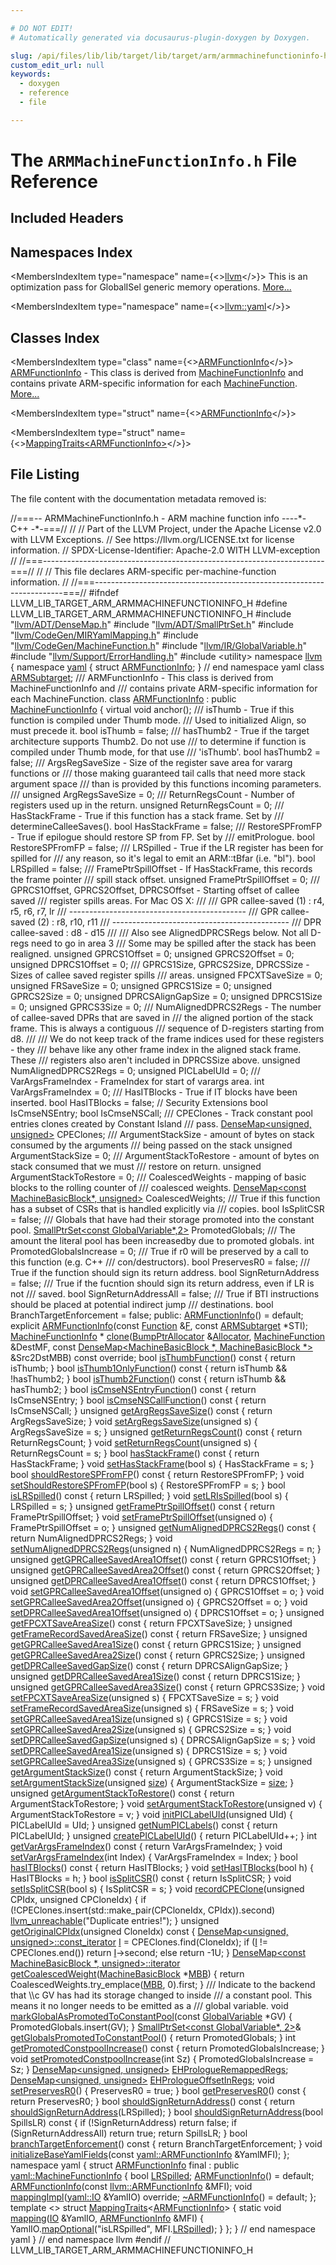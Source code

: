 ```yaml
---

# DO NOT EDIT!
# Automatically generated via docusaurus-plugin-doxygen by Doxygen.

slug: /api/files/lib/lib/target/lib/target/arm/armmachinefunctioninfo-h
custom_edit_url: null
keywords:
  - doxygen
  - reference
  - file

---
```





# The `ARMMachineFunctionInfo.h` File Reference

<DoxygenPage pluginConfig={pluginConfig}>



## Included Headers

<IncludesList>
<IncludesListItem
  filePath="llvm/ADT/DenseMap.h"
  permalink="/docs/api/files/include/include/llvm/include/llvm/adt/densemap-h"
  isLocal="true" />
<IncludesListItem
  filePath="llvm/ADT/SmallPtrSet.h"
  permalink="/docs/api/files/include/include/llvm/include/llvm/adt/smallptrset-h"
  isLocal="true" />
<IncludesListItem
  filePath="llvm/CodeGen/MIRYamlMapping.h"
  permalink="/docs/api/files/include/include/llvm/include/llvm/codegen/miryamlmapping-h"
  isLocal="true" />
<IncludesListItem
  filePath="llvm/CodeGen/MachineFunction.h"
  permalink="/docs/api/files/include/include/llvm/include/llvm/codegen/machinefunction-h"
  isLocal="true" />
<IncludesListItem
  filePath="llvm/IR/GlobalVariable.h"
  permalink="/docs/api/files/include/include/llvm/include/llvm/ir/globalvariable-h"
  isLocal="true" />
<IncludesListItem
  filePath="llvm/Support/ErrorHandling.h"
  permalink="/docs/api/files/include/include/llvm/include/llvm/support/errorhandling-h"
  isLocal="true" />
<IncludesListItem
  filePath="utility"
  permalink=""
  isLocal="false" />
</IncludesList>

## Namespaces Index

<MembersIndex>

<MembersIndexItem
  type="namespace"
  name={<><a href="/docs/api/namespaces/llvm">llvm</a></>}>
This is an optimization pass for GlobalISel generic memory operations. <a href="/docs/api/namespaces/llvm/#details">More...</a>
</MembersIndexItem>

<MembersIndexItem
  type="namespace"
  name={<><a href="/docs/api/namespaces/llvm/yaml">llvm::yaml</a></>}>
</MembersIndexItem>

</MembersIndex>

## Classes Index

<MembersIndex>

<MembersIndexItem
  type="class"
  name={<><a href="/docs/api/classes/llvm/armfunctioninfo">ARMFunctionInfo</a></>}>
<a href="/docs/api/classes/llvm/armfunctioninfo">ARMFunctionInfo</a> - This class is derived from <a href="/docs/api/structs/llvm/machinefunctioninfo">MachineFunctionInfo</a> and contains private ARM-specific information for each <a href="/docs/api/classes/llvm/machinefunction">MachineFunction</a>. <a href="/docs/api/classes/llvm/armfunctioninfo/#details">More...</a>
</MembersIndexItem>

<MembersIndexItem
  type="struct"
  name={<><a href="/docs/api/structs/llvm/yaml/armfunctioninfo">ARMFunctionInfo</a></>}>
</MembersIndexItem>

<MembersIndexItem
  type="struct"
  name={<><a href="/docs/api/structs/llvm/yaml/mappingtraits-09c1e2242983c1cfa2dfc4d5564c025c">MappingTraits&lt;ARMFunctionInfo&gt;</a></>}>
</MembersIndexItem>

</MembersIndex>


## File Listing

The file content with the documentation metadata removed is:

<ProgramListing>

<Link id="l00001" /><CodeLine lineNumber="1"><Highlight kind="comment">//===-- ARMMachineFunctionInfo.h - ARM machine function info ----&#42;- C++ -&#42;-===//</Highlight><Highlight kind="normal"></Highlight></CodeLine>
<Link id="l00002" /><CodeLine lineNumber="2"><Highlight kind="normal"></Highlight><Highlight kind="comment">//</Highlight><Highlight kind="normal"></Highlight></CodeLine>
<Link id="l00003" /><CodeLine lineNumber="3"><Highlight kind="normal"></Highlight><Highlight kind="comment">// Part of the LLVM Project, under the Apache License v2.0 with LLVM Exceptions.</Highlight><Highlight kind="normal"></Highlight></CodeLine>
<Link id="l00004" /><CodeLine lineNumber="4"><Highlight kind="normal"></Highlight><Highlight kind="comment">// See https://llvm.org/LICENSE.txt for license information.</Highlight><Highlight kind="normal"></Highlight></CodeLine>
<Link id="l00005" /><CodeLine lineNumber="5"><Highlight kind="normal"></Highlight><Highlight kind="comment">// SPDX-License-Identifier: Apache-2.0 WITH LLVM-exception</Highlight><Highlight kind="normal"></Highlight></CodeLine>
<Link id="l00006" /><CodeLine lineNumber="6"><Highlight kind="normal"></Highlight><Highlight kind="comment">//</Highlight><Highlight kind="normal"></Highlight></CodeLine>
<Link id="l00007" /><CodeLine lineNumber="7"><Highlight kind="normal"></Highlight><Highlight kind="comment">//===----------------------------------------------------------------------===//</Highlight><Highlight kind="normal"></Highlight></CodeLine>
<Link id="l00008" /><CodeLine lineNumber="8"><Highlight kind="normal"></Highlight><Highlight kind="comment">//</Highlight><Highlight kind="normal"></Highlight></CodeLine>
<Link id="l00009" /><CodeLine lineNumber="9"><Highlight kind="normal"></Highlight><Highlight kind="comment">// This file declares ARM-specific per-machine-function information.</Highlight><Highlight kind="normal"></Highlight></CodeLine>
<Link id="l00010" /><CodeLine lineNumber="10"><Highlight kind="normal"></Highlight><Highlight kind="comment">//</Highlight><Highlight kind="normal"></Highlight></CodeLine>
<Link id="l00011" /><CodeLine lineNumber="11"><Highlight kind="normal"></Highlight><Highlight kind="comment">//===----------------------------------------------------------------------===//</Highlight><Highlight kind="normal"></Highlight></CodeLine>
<Link id="l00012" /><CodeLine lineNumber="12"><Highlight kind="normal"></Highlight></CodeLine>
<Link id="l00013" /><CodeLine lineNumber="13"><Highlight kind="normal"></Highlight><Highlight kind="preprocessor">#ifndef LLVM&#95;LIB&#95;TARGET&#95;ARM&#95;ARMMACHINEFUNCTIONINFO&#95;H</Highlight><Highlight kind="normal"></Highlight></CodeLine>
<Link id="l00014" /><CodeLine lineNumber="14"><Highlight kind="normal"></Highlight><Highlight kind="preprocessor">#define LLVM&#95;LIB&#95;TARGET&#95;ARM&#95;ARMMACHINEFUNCTIONINFO&#95;H</Highlight><Highlight kind="normal"></Highlight></CodeLine>
<Link id="l00015" /><CodeLine lineNumber="15"><Highlight kind="normal"></Highlight></CodeLine>
<Link id="l00016" /><CodeLine lineNumber="16"><Highlight kind="normal"></Highlight><Highlight kind="preprocessor">#include &quot;<a href="/docs/api/files/include/include/llvm/include/llvm/adt/densemap-h">llvm/ADT/DenseMap.h</a>&quot;</Highlight><Highlight kind="normal"></Highlight></CodeLine>
<Link id="l00017" /><CodeLine lineNumber="17"><Highlight kind="normal"></Highlight><Highlight kind="preprocessor">#include &quot;<a href="/docs/api/files/include/include/llvm/include/llvm/adt/smallptrset-h">llvm/ADT/SmallPtrSet.h</a>&quot;</Highlight><Highlight kind="normal"></Highlight></CodeLine>
<Link id="l00018" /><CodeLine lineNumber="18"><Highlight kind="normal"></Highlight><Highlight kind="preprocessor">#include &quot;<a href="/docs/api/files/include/include/llvm/include/llvm/codegen/miryamlmapping-h">llvm/CodeGen/MIRYamlMapping.h</a>&quot;</Highlight><Highlight kind="normal"></Highlight></CodeLine>
<Link id="l00019" /><CodeLine lineNumber="19"><Highlight kind="normal"></Highlight><Highlight kind="preprocessor">#include &quot;<a href="/docs/api/files/include/include/llvm/include/llvm/codegen/machinefunction-h">llvm/CodeGen/MachineFunction.h</a>&quot;</Highlight><Highlight kind="normal"></Highlight></CodeLine>
<Link id="l00020" /><CodeLine lineNumber="20"><Highlight kind="normal"></Highlight><Highlight kind="preprocessor">#include &quot;<a href="/docs/api/files/include/include/llvm/include/llvm/ir/globalvariable-h">llvm/IR/GlobalVariable.h</a>&quot;</Highlight><Highlight kind="normal"></Highlight></CodeLine>
<Link id="l00021" /><CodeLine lineNumber="21"><Highlight kind="normal"></Highlight><Highlight kind="preprocessor">#include &quot;<a href="/docs/api/files/include/include/llvm/include/llvm/support/errorhandling-h">llvm/Support/ErrorHandling.h</a>&quot;</Highlight><Highlight kind="normal"></Highlight></CodeLine>
<Link id="l00022" /><CodeLine lineNumber="22"><Highlight kind="normal"></Highlight><Highlight kind="preprocessor">#include &lt;utility&gt;</Highlight><Highlight kind="normal"></Highlight></CodeLine>
<Link id="l00023" /><CodeLine lineNumber="23"><Highlight kind="normal"></Highlight></CodeLine>
<Link id="l00024" /><CodeLine lineNumber="24"><Highlight kind="normal"></Highlight><Highlight kind="keyword">namespace </Highlight><Highlight kind="normal"><a href="/docs/api/namespaces/llvm">llvm</a> &#123;</Highlight></CodeLine>
<Link id="l00025" /><CodeLine lineNumber="25"><Highlight kind="normal"></Highlight></CodeLine>
<Link id="l00026" /><CodeLine lineNumber="26"><Highlight kind="normal"></Highlight><Highlight kind="keyword">namespace </Highlight><Highlight kind="normal"><a href="/docs/api/namespaces/llvm/yaml">yaml</a> &#123;</Highlight></CodeLine>
<Link id="l00027" /><CodeLine lineNumber="27"><Highlight kind="normal"></Highlight><Highlight kind="keyword">struct </Highlight><Highlight kind="normal"><a href="/docs/api/structs/llvm/yaml/armfunctioninfo">ARMFunctionInfo</a>;</Highlight></CodeLine>
<Link id="l00028" /><CodeLine lineNumber="28"><Highlight kind="normal">&#125; </Highlight><Highlight kind="comment">// end namespace yaml</Highlight><Highlight kind="normal"></Highlight></CodeLine>
<Link id="l00029" /><CodeLine lineNumber="29"><Highlight kind="normal"></Highlight></CodeLine>
<Link id="l00030" /><CodeLine lineNumber="30"><Highlight kind="normal"></Highlight><Highlight kind="keyword">class </Highlight><Highlight kind="normal"><a href="/docs/api/classes/llvm/armsubtarget">ARMSubtarget</a>;</Highlight></CodeLine>
<Link id="l00031" /><CodeLine lineNumber="31"><Highlight kind="normal"></Highlight><Highlight kind="comment"></Highlight></CodeLine>
<Link id="l00032" /><CodeLine lineNumber="32"><Highlight kind="comment">/// ARMFunctionInfo - This class is derived from MachineFunctionInfo and</Highlight></CodeLine>
<Link id="l00033" /><CodeLine lineNumber="33"><Highlight kind="comment">/// contains private ARM-specific information for each MachineFunction.</Highlight><Highlight kind="normal"></Highlight></CodeLine>
<Link id="l00034" /><CodeLine lineNumber="34" lineLink="/docs/api/classes/llvm/armfunctioninfo"><Highlight kind="normal"></Highlight><Highlight kind="keyword">class </Highlight><Highlight kind="normal"><a href="/docs/api/classes/llvm/armfunctioninfo/#a8b3b31f7a0613368205a3384ea61c85c">ARMFunctionInfo</a> : </Highlight><Highlight kind="keyword">public</Highlight><Highlight kind="normal"> <a href="/docs/api/structs/llvm/machinefunctioninfo">MachineFunctionInfo</a> &#123;</Highlight></CodeLine>
<Link id="l00035" /><CodeLine lineNumber="35"><Highlight kind="normal">  </Highlight><Highlight kind="keyword">virtual</Highlight><Highlight kind="normal"> </Highlight><Highlight kind="keywordtype">void</Highlight><Highlight kind="normal"> anchor();</Highlight></CodeLine>
<Link id="l00036" /><CodeLine lineNumber="36"><Highlight kind="normal"></Highlight><Highlight kind="comment"></Highlight></CodeLine>
<Link id="l00037" /><CodeLine lineNumber="37"><Highlight kind="comment">  /// isThumb - True if this function is compiled under Thumb mode.</Highlight></CodeLine>
<Link id="l00038" /><CodeLine lineNumber="38"><Highlight kind="comment">  /// Used to initialized Align, so must precede it.</Highlight><Highlight kind="normal"></Highlight></CodeLine>
<Link id="l00039" /><CodeLine lineNumber="39"><Highlight kind="normal">  </Highlight><Highlight kind="keywordtype">bool</Highlight><Highlight kind="normal"> isThumb = </Highlight><Highlight kind="keyword">false</Highlight><Highlight kind="normal">;</Highlight></CodeLine>
<Link id="l00040" /><CodeLine lineNumber="40"><Highlight kind="normal"></Highlight><Highlight kind="comment"></Highlight></CodeLine>
<Link id="l00041" /><CodeLine lineNumber="41"><Highlight kind="comment">  /// hasThumb2 - True if the target architecture supports Thumb2. Do not use</Highlight></CodeLine>
<Link id="l00042" /><CodeLine lineNumber="42"><Highlight kind="comment">  /// to determine if function is compiled under Thumb mode, for that use</Highlight></CodeLine>
<Link id="l00043" /><CodeLine lineNumber="43"><Highlight kind="comment">  /// &#39;isThumb&#39;.</Highlight><Highlight kind="normal"></Highlight></CodeLine>
<Link id="l00044" /><CodeLine lineNumber="44"><Highlight kind="normal">  </Highlight><Highlight kind="keywordtype">bool</Highlight><Highlight kind="normal"> hasThumb2 = </Highlight><Highlight kind="keyword">false</Highlight><Highlight kind="normal">;</Highlight></CodeLine>
<Link id="l00045" /><CodeLine lineNumber="45"><Highlight kind="normal"></Highlight><Highlight kind="comment"></Highlight></CodeLine>
<Link id="l00046" /><CodeLine lineNumber="46"><Highlight kind="comment">  /// ArgsRegSaveSize - Size of the register save area for vararg functions or</Highlight></CodeLine>
<Link id="l00047" /><CodeLine lineNumber="47"><Highlight kind="comment">  /// those making guaranteed tail calls that need more stack argument space</Highlight></CodeLine>
<Link id="l00048" /><CodeLine lineNumber="48"><Highlight kind="comment">  /// than is provided by this functions incoming parameters.</Highlight></CodeLine>
<Link id="l00049" /><CodeLine lineNumber="49"><Highlight kind="comment">  ///</Highlight><Highlight kind="normal"></Highlight></CodeLine>
<Link id="l00050" /><CodeLine lineNumber="50"><Highlight kind="normal">  </Highlight><Highlight kind="keywordtype">unsigned</Highlight><Highlight kind="normal"> ArgRegsSaveSize = 0;</Highlight></CodeLine>
<Link id="l00051" /><CodeLine lineNumber="51"><Highlight kind="normal"></Highlight><Highlight kind="comment"></Highlight></CodeLine>
<Link id="l00052" /><CodeLine lineNumber="52"><Highlight kind="comment">  /// ReturnRegsCount - Number of registers used up in the return.</Highlight><Highlight kind="normal"></Highlight></CodeLine>
<Link id="l00053" /><CodeLine lineNumber="53"><Highlight kind="normal">  </Highlight><Highlight kind="keywordtype">unsigned</Highlight><Highlight kind="normal"> ReturnRegsCount = 0;</Highlight></CodeLine>
<Link id="l00054" /><CodeLine lineNumber="54"><Highlight kind="normal"></Highlight><Highlight kind="comment"></Highlight></CodeLine>
<Link id="l00055" /><CodeLine lineNumber="55"><Highlight kind="comment">  /// HasStackFrame - True if this function has a stack frame. Set by</Highlight></CodeLine>
<Link id="l00056" /><CodeLine lineNumber="56"><Highlight kind="comment">  /// determineCalleeSaves().</Highlight><Highlight kind="normal"></Highlight></CodeLine>
<Link id="l00057" /><CodeLine lineNumber="57"><Highlight kind="normal">  </Highlight><Highlight kind="keywordtype">bool</Highlight><Highlight kind="normal"> HasStackFrame = </Highlight><Highlight kind="keyword">false</Highlight><Highlight kind="normal">;</Highlight></CodeLine>
<Link id="l00058" /><CodeLine lineNumber="58"><Highlight kind="normal"></Highlight><Highlight kind="comment"></Highlight></CodeLine>
<Link id="l00059" /><CodeLine lineNumber="59"><Highlight kind="comment">  /// RestoreSPFromFP - True if epilogue should restore SP from FP. Set by</Highlight></CodeLine>
<Link id="l00060" /><CodeLine lineNumber="60"><Highlight kind="comment">  /// emitPrologue.</Highlight><Highlight kind="normal"></Highlight></CodeLine>
<Link id="l00061" /><CodeLine lineNumber="61"><Highlight kind="normal">  </Highlight><Highlight kind="keywordtype">bool</Highlight><Highlight kind="normal"> RestoreSPFromFP = </Highlight><Highlight kind="keyword">false</Highlight><Highlight kind="normal">;</Highlight></CodeLine>
<Link id="l00062" /><CodeLine lineNumber="62"><Highlight kind="normal"></Highlight><Highlight kind="comment"></Highlight></CodeLine>
<Link id="l00063" /><CodeLine lineNumber="63"><Highlight kind="comment">  /// LRSpilled - True if the LR register has been for spilled for</Highlight></CodeLine>
<Link id="l00064" /><CodeLine lineNumber="64"><Highlight kind="comment">  /// any reason, so it&#39;s legal to emit an ARM::tBfar (i.e. &quot;bl&quot;).</Highlight><Highlight kind="normal"></Highlight></CodeLine>
<Link id="l00065" /><CodeLine lineNumber="65"><Highlight kind="normal">  </Highlight><Highlight kind="keywordtype">bool</Highlight><Highlight kind="normal"> LRSpilled = </Highlight><Highlight kind="keyword">false</Highlight><Highlight kind="normal">;</Highlight></CodeLine>
<Link id="l00066" /><CodeLine lineNumber="66"><Highlight kind="normal"></Highlight><Highlight kind="comment"></Highlight></CodeLine>
<Link id="l00067" /><CodeLine lineNumber="67"><Highlight kind="comment">  /// FramePtrSpillOffset - If HasStackFrame, this records the frame pointer</Highlight></CodeLine>
<Link id="l00068" /><CodeLine lineNumber="68"><Highlight kind="comment">  /// spill stack offset.</Highlight><Highlight kind="normal"></Highlight></CodeLine>
<Link id="l00069" /><CodeLine lineNumber="69"><Highlight kind="normal">  </Highlight><Highlight kind="keywordtype">unsigned</Highlight><Highlight kind="normal"> FramePtrSpillOffset = 0;</Highlight></CodeLine>
<Link id="l00070" /><CodeLine lineNumber="70"><Highlight kind="normal"></Highlight><Highlight kind="comment"></Highlight></CodeLine>
<Link id="l00071" /><CodeLine lineNumber="71"><Highlight kind="comment">  /// GPRCS1Offset, GPRCS2Offset, DPRCSOffset - Starting offset of callee saved</Highlight></CodeLine>
<Link id="l00072" /><CodeLine lineNumber="72"><Highlight kind="comment">  /// register spills areas. For Mac OS X:</Highlight></CodeLine>
<Link id="l00073" /><CodeLine lineNumber="73"><Highlight kind="comment">  ///</Highlight></CodeLine>
<Link id="l00074" /><CodeLine lineNumber="74"><Highlight kind="comment">  /// GPR callee-saved (1) : r4, r5, r6, r7, lr</Highlight></CodeLine>
<Link id="l00075" /><CodeLine lineNumber="75"><Highlight kind="comment">  /// --------------------------------------------</Highlight></CodeLine>
<Link id="l00076" /><CodeLine lineNumber="76"><Highlight kind="comment">  /// GPR callee-saved (2) : r8, r10, r11</Highlight></CodeLine>
<Link id="l00077" /><CodeLine lineNumber="77"><Highlight kind="comment">  /// --------------------------------------------</Highlight></CodeLine>
<Link id="l00078" /><CodeLine lineNumber="78"><Highlight kind="comment">  /// DPR callee-saved : d8 - d15</Highlight></CodeLine>
<Link id="l00079" /><CodeLine lineNumber="79"><Highlight kind="comment">  ///</Highlight></CodeLine>
<Link id="l00080" /><CodeLine lineNumber="80"><Highlight kind="comment">  /// Also see AlignedDPRCSRegs below. Not all D-regs need to go in area 3</Highlight></CodeLine>
<Link id="l00081" /><CodeLine lineNumber="81"><Highlight kind="comment">  /// Some may be spilled after the stack has been realigned.</Highlight><Highlight kind="normal"></Highlight></CodeLine>
<Link id="l00082" /><CodeLine lineNumber="82"><Highlight kind="normal">  </Highlight><Highlight kind="keywordtype">unsigned</Highlight><Highlight kind="normal"> GPRCS1Offset = 0;</Highlight></CodeLine>
<Link id="l00083" /><CodeLine lineNumber="83"><Highlight kind="normal">  </Highlight><Highlight kind="keywordtype">unsigned</Highlight><Highlight kind="normal"> GPRCS2Offset = 0;</Highlight></CodeLine>
<Link id="l00084" /><CodeLine lineNumber="84"><Highlight kind="normal">  </Highlight><Highlight kind="keywordtype">unsigned</Highlight><Highlight kind="normal"> DPRCS1Offset = 0;</Highlight></CodeLine>
<Link id="l00085" /><CodeLine lineNumber="85"><Highlight kind="normal"></Highlight><Highlight kind="comment"></Highlight></CodeLine>
<Link id="l00086" /><CodeLine lineNumber="86"><Highlight kind="comment">  /// GPRCS1Size, GPRCS2Size, DPRCSSize - Sizes of callee saved register spills</Highlight></CodeLine>
<Link id="l00087" /><CodeLine lineNumber="87"><Highlight kind="comment">  /// areas.</Highlight><Highlight kind="normal"></Highlight></CodeLine>
<Link id="l00088" /><CodeLine lineNumber="88"><Highlight kind="normal">  </Highlight><Highlight kind="keywordtype">unsigned</Highlight><Highlight kind="normal"> FPCXTSaveSize = 0;</Highlight></CodeLine>
<Link id="l00089" /><CodeLine lineNumber="89"><Highlight kind="normal">  </Highlight><Highlight kind="keywordtype">unsigned</Highlight><Highlight kind="normal"> FRSaveSize = 0;</Highlight></CodeLine>
<Link id="l00090" /><CodeLine lineNumber="90"><Highlight kind="normal">  </Highlight><Highlight kind="keywordtype">unsigned</Highlight><Highlight kind="normal"> GPRCS1Size = 0;</Highlight></CodeLine>
<Link id="l00091" /><CodeLine lineNumber="91"><Highlight kind="normal">  </Highlight><Highlight kind="keywordtype">unsigned</Highlight><Highlight kind="normal"> GPRCS2Size = 0;</Highlight></CodeLine>
<Link id="l00092" /><CodeLine lineNumber="92"><Highlight kind="normal">  </Highlight><Highlight kind="keywordtype">unsigned</Highlight><Highlight kind="normal"> DPRCSAlignGapSize = 0;</Highlight></CodeLine>
<Link id="l00093" /><CodeLine lineNumber="93"><Highlight kind="normal">  </Highlight><Highlight kind="keywordtype">unsigned</Highlight><Highlight kind="normal"> DPRCS1Size = 0;</Highlight></CodeLine>
<Link id="l00094" /><CodeLine lineNumber="94"><Highlight kind="normal">  </Highlight><Highlight kind="keywordtype">unsigned</Highlight><Highlight kind="normal"> GPRCS3Size = 0;</Highlight></CodeLine>
<Link id="l00095" /><CodeLine lineNumber="95"><Highlight kind="normal"></Highlight><Highlight kind="comment"></Highlight></CodeLine>
<Link id="l00096" /><CodeLine lineNumber="96"><Highlight kind="comment">  /// NumAlignedDPRCS2Regs - The number of callee-saved DPRs that are saved in</Highlight></CodeLine>
<Link id="l00097" /><CodeLine lineNumber="97"><Highlight kind="comment">  /// the aligned portion of the stack frame.  This is always a contiguous</Highlight></CodeLine>
<Link id="l00098" /><CodeLine lineNumber="98"><Highlight kind="comment">  /// sequence of D-registers starting from d8.</Highlight></CodeLine>
<Link id="l00099" /><CodeLine lineNumber="99"><Highlight kind="comment">  ///</Highlight></CodeLine>
<Link id="l00100" /><CodeLine lineNumber="100"><Highlight kind="comment">  /// We do not keep track of the frame indices used for these registers - they</Highlight></CodeLine>
<Link id="l00101" /><CodeLine lineNumber="101"><Highlight kind="comment">  /// behave like any other frame index in the aligned stack frame.  These</Highlight></CodeLine>
<Link id="l00102" /><CodeLine lineNumber="102"><Highlight kind="comment">  /// registers also aren&#39;t included in DPRCSSize above.</Highlight><Highlight kind="normal"></Highlight></CodeLine>
<Link id="l00103" /><CodeLine lineNumber="103"><Highlight kind="normal">  </Highlight><Highlight kind="keywordtype">unsigned</Highlight><Highlight kind="normal"> NumAlignedDPRCS2Regs = 0;</Highlight></CodeLine>
<Link id="l00104" /><CodeLine lineNumber="104"><Highlight kind="normal"></Highlight></CodeLine>
<Link id="l00105" /><CodeLine lineNumber="105"><Highlight kind="normal">  </Highlight><Highlight kind="keywordtype">unsigned</Highlight><Highlight kind="normal"> PICLabelUId = 0;</Highlight></CodeLine>
<Link id="l00106" /><CodeLine lineNumber="106"><Highlight kind="normal"></Highlight><Highlight kind="comment"></Highlight></CodeLine>
<Link id="l00107" /><CodeLine lineNumber="107"><Highlight kind="comment">  /// VarArgsFrameIndex - FrameIndex for start of varargs area.</Highlight><Highlight kind="normal"></Highlight></CodeLine>
<Link id="l00108" /><CodeLine lineNumber="108"><Highlight kind="normal">  </Highlight><Highlight kind="keywordtype">int</Highlight><Highlight kind="normal"> VarArgsFrameIndex = 0;</Highlight></CodeLine>
<Link id="l00109" /><CodeLine lineNumber="109"><Highlight kind="normal"></Highlight><Highlight kind="comment"></Highlight></CodeLine>
<Link id="l00110" /><CodeLine lineNumber="110"><Highlight kind="comment">  /// HasITBlocks - True if IT blocks have been inserted.</Highlight><Highlight kind="normal"></Highlight></CodeLine>
<Link id="l00111" /><CodeLine lineNumber="111"><Highlight kind="normal">  </Highlight><Highlight kind="keywordtype">bool</Highlight><Highlight kind="normal"> HasITBlocks = </Highlight><Highlight kind="keyword">false</Highlight><Highlight kind="normal">;</Highlight></CodeLine>
<Link id="l00112" /><CodeLine lineNumber="112"><Highlight kind="normal"></Highlight></CodeLine>
<Link id="l00113" /><CodeLine lineNumber="113"><Highlight kind="normal">  </Highlight><Highlight kind="comment">// Security Extensions</Highlight><Highlight kind="normal"></Highlight></CodeLine>
<Link id="l00114" /><CodeLine lineNumber="114"><Highlight kind="normal">  </Highlight><Highlight kind="keywordtype">bool</Highlight><Highlight kind="normal"> IsCmseNSEntry;</Highlight></CodeLine>
<Link id="l00115" /><CodeLine lineNumber="115"><Highlight kind="normal">  </Highlight><Highlight kind="keywordtype">bool</Highlight><Highlight kind="normal"> IsCmseNSCall;</Highlight></CodeLine>
<Link id="l00116" /><CodeLine lineNumber="116"><Highlight kind="normal"></Highlight><Highlight kind="comment"></Highlight></CodeLine>
<Link id="l00117" /><CodeLine lineNumber="117"><Highlight kind="comment">  /// CPEClones - Track constant pool entries clones created by Constant Island</Highlight></CodeLine>
<Link id="l00118" /><CodeLine lineNumber="118"><Highlight kind="comment">  /// pass.</Highlight><Highlight kind="normal"></Highlight></CodeLine>
<Link id="l00119" /><CodeLine lineNumber="119"><Highlight kind="normal">  <a href="/docs/api/classes/llvm/densemap">DenseMap&lt;unsigned, unsigned&gt;</a> CPEClones;</Highlight></CodeLine>
<Link id="l00120" /><CodeLine lineNumber="120"><Highlight kind="normal"></Highlight><Highlight kind="comment"></Highlight></CodeLine>
<Link id="l00121" /><CodeLine lineNumber="121"><Highlight kind="comment">  /// ArgumentStackSize - amount of bytes on stack consumed by the arguments</Highlight></CodeLine>
<Link id="l00122" /><CodeLine lineNumber="122"><Highlight kind="comment">  /// being passed on the stack</Highlight><Highlight kind="normal"></Highlight></CodeLine>
<Link id="l00123" /><CodeLine lineNumber="123"><Highlight kind="normal">  </Highlight><Highlight kind="keywordtype">unsigned</Highlight><Highlight kind="normal"> ArgumentStackSize = 0;</Highlight></CodeLine>
<Link id="l00124" /><CodeLine lineNumber="124"><Highlight kind="normal"></Highlight><Highlight kind="comment"></Highlight></CodeLine>
<Link id="l00125" /><CodeLine lineNumber="125"><Highlight kind="comment">  /// ArgumentStackToRestore - amount of bytes on stack consumed that we must</Highlight></CodeLine>
<Link id="l00126" /><CodeLine lineNumber="126"><Highlight kind="comment">  /// restore on return.</Highlight><Highlight kind="normal"></Highlight></CodeLine>
<Link id="l00127" /><CodeLine lineNumber="127"><Highlight kind="normal">  </Highlight><Highlight kind="keywordtype">unsigned</Highlight><Highlight kind="normal"> ArgumentStackToRestore = 0;</Highlight></CodeLine>
<Link id="l00128" /><CodeLine lineNumber="128"><Highlight kind="normal"></Highlight><Highlight kind="comment"></Highlight></CodeLine>
<Link id="l00129" /><CodeLine lineNumber="129"><Highlight kind="comment">  /// CoalescedWeights - mapping of basic blocks to the rolling counter of</Highlight></CodeLine>
<Link id="l00130" /><CodeLine lineNumber="130"><Highlight kind="comment">  /// coalesced weights.</Highlight><Highlight kind="normal"></Highlight></CodeLine>
<Link id="l00131" /><CodeLine lineNumber="131"><Highlight kind="normal">  <a href="/docs/api/classes/llvm/densemap">DenseMap&lt;const MachineBasicBlock&#42;, unsigned&gt;</a> CoalescedWeights;</Highlight></CodeLine>
<Link id="l00132" /><CodeLine lineNumber="132"><Highlight kind="normal"></Highlight><Highlight kind="comment"></Highlight></CodeLine>
<Link id="l00133" /><CodeLine lineNumber="133"><Highlight kind="comment">  /// True if this function has a subset of CSRs that is handled explicitly via</Highlight></CodeLine>
<Link id="l00134" /><CodeLine lineNumber="134"><Highlight kind="comment">  /// copies.</Highlight><Highlight kind="normal"></Highlight></CodeLine>
<Link id="l00135" /><CodeLine lineNumber="135"><Highlight kind="normal">  </Highlight><Highlight kind="keywordtype">bool</Highlight><Highlight kind="normal"> IsSplitCSR = </Highlight><Highlight kind="keyword">false</Highlight><Highlight kind="normal">;</Highlight></CodeLine>
<Link id="l00136" /><CodeLine lineNumber="136"><Highlight kind="normal"></Highlight><Highlight kind="comment"></Highlight></CodeLine>
<Link id="l00137" /><CodeLine lineNumber="137"><Highlight kind="comment">  /// Globals that have had their storage promoted into the constant pool.</Highlight><Highlight kind="normal"></Highlight></CodeLine>
<Link id="l00138" /><CodeLine lineNumber="138"><Highlight kind="normal">  <a href="/docs/api/classes/llvm/smallptrset">SmallPtrSet&lt;const GlobalVariable&#42;,2&gt;</a> PromotedGlobals;</Highlight></CodeLine>
<Link id="l00139" /><CodeLine lineNumber="139"><Highlight kind="normal"></Highlight><Highlight kind="comment"></Highlight></CodeLine>
<Link id="l00140" /><CodeLine lineNumber="140"><Highlight kind="comment">  /// The amount the literal pool has been increasedby due to promoted globals.</Highlight><Highlight kind="normal"></Highlight></CodeLine>
<Link id="l00141" /><CodeLine lineNumber="141"><Highlight kind="normal">  </Highlight><Highlight kind="keywordtype">int</Highlight><Highlight kind="normal"> PromotedGlobalsIncrease = 0;</Highlight></CodeLine>
<Link id="l00142" /><CodeLine lineNumber="142"><Highlight kind="normal"></Highlight><Highlight kind="comment"></Highlight></CodeLine>
<Link id="l00143" /><CodeLine lineNumber="143"><Highlight kind="comment">  /// True if r0 will be preserved by a call to this function (e.g. C++</Highlight></CodeLine>
<Link id="l00144" /><CodeLine lineNumber="144"><Highlight kind="comment">  /// con/destructors).</Highlight><Highlight kind="normal"></Highlight></CodeLine>
<Link id="l00145" /><CodeLine lineNumber="145"><Highlight kind="normal">  </Highlight><Highlight kind="keywordtype">bool</Highlight><Highlight kind="normal"> PreservesR0 = </Highlight><Highlight kind="keyword">false</Highlight><Highlight kind="normal">;</Highlight></CodeLine>
<Link id="l00146" /><CodeLine lineNumber="146"><Highlight kind="normal"></Highlight><Highlight kind="comment"></Highlight></CodeLine>
<Link id="l00147" /><CodeLine lineNumber="147"><Highlight kind="comment">  /// True if the function should sign its return address.</Highlight><Highlight kind="normal"></Highlight></CodeLine>
<Link id="l00148" /><CodeLine lineNumber="148"><Highlight kind="normal">  </Highlight><Highlight kind="keywordtype">bool</Highlight><Highlight kind="normal"> SignReturnAddress = </Highlight><Highlight kind="keyword">false</Highlight><Highlight kind="normal">;</Highlight></CodeLine>
<Link id="l00149" /><CodeLine lineNumber="149"><Highlight kind="normal"></Highlight><Highlight kind="comment"></Highlight></CodeLine>
<Link id="l00150" /><CodeLine lineNumber="150"><Highlight kind="comment">  /// True if the fucntion should sign its return address, even if LR is not</Highlight></CodeLine>
<Link id="l00151" /><CodeLine lineNumber="151"><Highlight kind="comment">  /// saved.</Highlight><Highlight kind="normal"></Highlight></CodeLine>
<Link id="l00152" /><CodeLine lineNumber="152"><Highlight kind="normal">  </Highlight><Highlight kind="keywordtype">bool</Highlight><Highlight kind="normal"> SignReturnAddressAll = </Highlight><Highlight kind="keyword">false</Highlight><Highlight kind="normal">;</Highlight></CodeLine>
<Link id="l00153" /><CodeLine lineNumber="153"><Highlight kind="normal"></Highlight><Highlight kind="comment"></Highlight></CodeLine>
<Link id="l00154" /><CodeLine lineNumber="154"><Highlight kind="comment">  /// True if BTI instructions should be placed at potential indirect jump</Highlight></CodeLine>
<Link id="l00155" /><CodeLine lineNumber="155"><Highlight kind="comment">  /// destinations.</Highlight><Highlight kind="normal"></Highlight></CodeLine>
<Link id="l00156" /><CodeLine lineNumber="156"><Highlight kind="normal">  </Highlight><Highlight kind="keywordtype">bool</Highlight><Highlight kind="normal"> BranchTargetEnforcement = </Highlight><Highlight kind="keyword">false</Highlight><Highlight kind="normal">;</Highlight></CodeLine>
<Link id="l00157" /><CodeLine lineNumber="157"><Highlight kind="normal"></Highlight></CodeLine>
<Link id="l00158" /><CodeLine lineNumber="158"><Highlight kind="normal"></Highlight><Highlight kind="keyword">public</Highlight><Highlight kind="normal">:</Highlight></CodeLine>
<Link id="l00159" /><CodeLine lineNumber="159" lineLink="/docs/api/classes/llvm/armfunctioninfo/#a8b3b31f7a0613368205a3384ea61c85c"><Highlight kind="normal">  <a href="/docs/api/classes/llvm/armfunctioninfo/#a8b3b31f7a0613368205a3384ea61c85c">ARMFunctionInfo</a>() = </Highlight><Highlight kind="keywordflow">default</Highlight><Highlight kind="normal">;</Highlight></CodeLine>
<Link id="l00160" /><CodeLine lineNumber="160"><Highlight kind="normal"></Highlight></CodeLine>
<Link id="l00161" /><CodeLine lineNumber="161"><Highlight kind="normal">  </Highlight><Highlight kind="keyword">explicit</Highlight><Highlight kind="normal"> <a href="/docs/api/classes/llvm/armfunctioninfo/#a8b3b31f7a0613368205a3384ea61c85c">ARMFunctionInfo</a>(</Highlight><Highlight kind="keyword">const</Highlight><Highlight kind="normal"> <a href="/docs/api/classes/llvm/function">Function</a> &amp;<a href="/docs/api/files/lib/lib/support/md5-cpp/#a96d73bbd7af15cb1fc38c3f4a3bd82e9">F</a>, </Highlight><Highlight kind="keyword">const</Highlight><Highlight kind="normal"> <a href="/docs/api/classes/llvm/armsubtarget">ARMSubtarget</a> &#42;STI);</Highlight></CodeLine>
<Link id="l00162" /><CodeLine lineNumber="162"><Highlight kind="normal"></Highlight></CodeLine>
<Link id="l00163" /><CodeLine lineNumber="163"><Highlight kind="normal">  <a href="/docs/api/structs/llvm/machinefunctioninfo">MachineFunctionInfo</a> &#42;</Highlight></CodeLine>
<Link id="l00164" /><CodeLine lineNumber="164"><Highlight kind="normal">  <a href="/docs/api/classes/llvm/armfunctioninfo/#ae3bc672877f22db863abd995e69258aa">clone</a>(<a href="/docs/api/namespaces/llvm/#a8e612822d4ba7bb36c9c79582a567108">BumpPtrAllocator</a> &amp;<a href="/docs/api/files/lib/lib/codegen/regallocbasic-cpp/#ad5d00e1d77644d95847b9bf8da12b759">Allocator</a>, <a href="/docs/api/classes/llvm/machinefunction">MachineFunction</a> &amp;DestMF,</Highlight></CodeLine>
<Link id="l00165" /><CodeLine lineNumber="165"><Highlight kind="normal">        </Highlight><Highlight kind="keyword">const</Highlight><Highlight kind="normal"> <a href="/docs/api/classes/llvm/densemap">DenseMap&lt;MachineBasicBlock &#42;, MachineBasicBlock &#42;&gt;</a> &amp;Src2DstMBB)</Highlight></CodeLine>
<Link id="l00166" /><CodeLine lineNumber="166"><Highlight kind="normal">      </Highlight><Highlight kind="keyword">const override</Highlight><Highlight kind="normal">;</Highlight></CodeLine>
<Link id="l00167" /><CodeLine lineNumber="167"><Highlight kind="normal"></Highlight></CodeLine>
<Link id="l00168" /><CodeLine lineNumber="168" lineLink="/docs/api/classes/llvm/armfunctioninfo/#a6c02973966a15241aedb2a1016de4ff3"><Highlight kind="normal">  </Highlight><Highlight kind="keywordtype">bool</Highlight><Highlight kind="normal"> <a href="/docs/api/classes/llvm/armfunctioninfo/#a6c02973966a15241aedb2a1016de4ff3">isThumbFunction</a>()</Highlight><Highlight kind="keyword"> const </Highlight><Highlight kind="normal">&#123; </Highlight><Highlight kind="keywordflow">return</Highlight><Highlight kind="normal"> isThumb; &#125;</Highlight></CodeLine>
<Link id="l00169" /><CodeLine lineNumber="169" lineLink="/docs/api/classes/llvm/armfunctioninfo/#a5638ad10fa6d78adda170a382dc7f75a"><Highlight kind="normal">  </Highlight><Highlight kind="keywordtype">bool</Highlight><Highlight kind="normal"> <a href="/docs/api/classes/llvm/armfunctioninfo/#a5638ad10fa6d78adda170a382dc7f75a">isThumb1OnlyFunction</a>()</Highlight><Highlight kind="keyword"> const </Highlight><Highlight kind="normal">&#123; </Highlight><Highlight kind="keywordflow">return</Highlight><Highlight kind="normal"> isThumb &amp;&amp; !hasThumb2; &#125;</Highlight></CodeLine>
<Link id="l00170" /><CodeLine lineNumber="170" lineLink="/docs/api/classes/llvm/armfunctioninfo/#a0ca923fe17988bbe7dc155452c4b8253"><Highlight kind="normal">  </Highlight><Highlight kind="keywordtype">bool</Highlight><Highlight kind="normal"> <a href="/docs/api/classes/llvm/armfunctioninfo/#a0ca923fe17988bbe7dc155452c4b8253">isThumb2Function</a>()</Highlight><Highlight kind="keyword"> const </Highlight><Highlight kind="normal">&#123; </Highlight><Highlight kind="keywordflow">return</Highlight><Highlight kind="normal"> isThumb &amp;&amp; hasThumb2; &#125;</Highlight></CodeLine>
<Link id="l00171" /><CodeLine lineNumber="171"><Highlight kind="normal"></Highlight></CodeLine>
<Link id="l00172" /><CodeLine lineNumber="172" lineLink="/docs/api/classes/llvm/armfunctioninfo/#a8f1878c79642d2dcaa3e790cff3ed926"><Highlight kind="normal">  </Highlight><Highlight kind="keywordtype">bool</Highlight><Highlight kind="normal"> <a href="/docs/api/classes/llvm/armfunctioninfo/#a8f1878c79642d2dcaa3e790cff3ed926">isCmseNSEntryFunction</a>()</Highlight><Highlight kind="keyword"> const </Highlight><Highlight kind="normal">&#123; </Highlight><Highlight kind="keywordflow">return</Highlight><Highlight kind="normal"> IsCmseNSEntry; &#125;</Highlight></CodeLine>
<Link id="l00173" /><CodeLine lineNumber="173" lineLink="/docs/api/classes/llvm/armfunctioninfo/#a90b9626695bae99f74ad0f038c70582d"><Highlight kind="normal">  </Highlight><Highlight kind="keywordtype">bool</Highlight><Highlight kind="normal"> <a href="/docs/api/classes/llvm/armfunctioninfo/#a90b9626695bae99f74ad0f038c70582d">isCmseNSCallFunction</a>()</Highlight><Highlight kind="keyword"> const </Highlight><Highlight kind="normal">&#123; </Highlight><Highlight kind="keywordflow">return</Highlight><Highlight kind="normal"> IsCmseNSCall; &#125;</Highlight></CodeLine>
<Link id="l00174" /><CodeLine lineNumber="174"><Highlight kind="normal"></Highlight></CodeLine>
<Link id="l00175" /><CodeLine lineNumber="175" lineLink="/docs/api/classes/llvm/armfunctioninfo/#aac9af25844daf41c00656fdfc6770f72"><Highlight kind="normal">  </Highlight><Highlight kind="keywordtype">unsigned</Highlight><Highlight kind="normal"> <a href="/docs/api/classes/llvm/armfunctioninfo/#aac9af25844daf41c00656fdfc6770f72">getArgRegsSaveSize</a>()</Highlight><Highlight kind="keyword"> const </Highlight><Highlight kind="normal">&#123; </Highlight><Highlight kind="keywordflow">return</Highlight><Highlight kind="normal"> ArgRegsSaveSize; &#125;</Highlight></CodeLine>
<Link id="l00176" /><CodeLine lineNumber="176" lineLink="/docs/api/classes/llvm/armfunctioninfo/#a721cf835613f984d178ce2f3a9108811"><Highlight kind="normal">  </Highlight><Highlight kind="keywordtype">void</Highlight><Highlight kind="normal"> <a href="/docs/api/classes/llvm/armfunctioninfo/#a721cf835613f984d178ce2f3a9108811">setArgRegsSaveSize</a>(</Highlight><Highlight kind="keywordtype">unsigned</Highlight><Highlight kind="normal"> s) &#123; ArgRegsSaveSize = s; &#125;</Highlight></CodeLine>
<Link id="l00177" /><CodeLine lineNumber="177"><Highlight kind="normal"></Highlight></CodeLine>
<Link id="l00178" /><CodeLine lineNumber="178" lineLink="/docs/api/classes/llvm/armfunctioninfo/#af0308c8e5ce73b621d3d659a6463cc9e"><Highlight kind="normal">  </Highlight><Highlight kind="keywordtype">unsigned</Highlight><Highlight kind="normal"> <a href="/docs/api/classes/llvm/armfunctioninfo/#af0308c8e5ce73b621d3d659a6463cc9e">getReturnRegsCount</a>()</Highlight><Highlight kind="keyword"> const </Highlight><Highlight kind="normal">&#123; </Highlight><Highlight kind="keywordflow">return</Highlight><Highlight kind="normal"> ReturnRegsCount; &#125;</Highlight></CodeLine>
<Link id="l00179" /><CodeLine lineNumber="179" lineLink="/docs/api/classes/llvm/armfunctioninfo/#a99a188295ed000f18684f18c920bd4f3"><Highlight kind="normal">  </Highlight><Highlight kind="keywordtype">void</Highlight><Highlight kind="normal"> <a href="/docs/api/classes/llvm/armfunctioninfo/#a99a188295ed000f18684f18c920bd4f3">setReturnRegsCount</a>(</Highlight><Highlight kind="keywordtype">unsigned</Highlight><Highlight kind="normal"> s) &#123; ReturnRegsCount = s; &#125;</Highlight></CodeLine>
<Link id="l00180" /><CodeLine lineNumber="180"><Highlight kind="normal"></Highlight></CodeLine>
<Link id="l00181" /><CodeLine lineNumber="181" lineLink="/docs/api/classes/llvm/armfunctioninfo/#a08384b77b981503bea5f54694d29aef4"><Highlight kind="normal">  </Highlight><Highlight kind="keywordtype">bool</Highlight><Highlight kind="normal"> <a href="/docs/api/classes/llvm/armfunctioninfo/#a08384b77b981503bea5f54694d29aef4">hasStackFrame</a>()</Highlight><Highlight kind="keyword"> const </Highlight><Highlight kind="normal">&#123; </Highlight><Highlight kind="keywordflow">return</Highlight><Highlight kind="normal"> HasStackFrame; &#125;</Highlight></CodeLine>
<Link id="l00182" /><CodeLine lineNumber="182" lineLink="/docs/api/classes/llvm/armfunctioninfo/#a5e9f6fe4d5ecd84c637b458a75dcc845"><Highlight kind="normal">  </Highlight><Highlight kind="keywordtype">void</Highlight><Highlight kind="normal"> <a href="/docs/api/classes/llvm/armfunctioninfo/#a5e9f6fe4d5ecd84c637b458a75dcc845">setHasStackFrame</a>(</Highlight><Highlight kind="keywordtype">bool</Highlight><Highlight kind="normal"> s) &#123; HasStackFrame = s; &#125;</Highlight></CodeLine>
<Link id="l00183" /><CodeLine lineNumber="183"><Highlight kind="normal"></Highlight></CodeLine>
<Link id="l00184" /><CodeLine lineNumber="184" lineLink="/docs/api/classes/llvm/armfunctioninfo/#a9a66b6d409bd8e236e928668f56d931f"><Highlight kind="normal">  </Highlight><Highlight kind="keywordtype">bool</Highlight><Highlight kind="normal"> <a href="/docs/api/classes/llvm/armfunctioninfo/#a9a66b6d409bd8e236e928668f56d931f">shouldRestoreSPFromFP</a>()</Highlight><Highlight kind="keyword"> const </Highlight><Highlight kind="normal">&#123; </Highlight><Highlight kind="keywordflow">return</Highlight><Highlight kind="normal"> RestoreSPFromFP; &#125;</Highlight></CodeLine>
<Link id="l00185" /><CodeLine lineNumber="185" lineLink="/docs/api/classes/llvm/armfunctioninfo/#aeebbc8bb36d06a4c62b09481cd3d94cb"><Highlight kind="normal">  </Highlight><Highlight kind="keywordtype">void</Highlight><Highlight kind="normal"> <a href="/docs/api/classes/llvm/armfunctioninfo/#aeebbc8bb36d06a4c62b09481cd3d94cb">setShouldRestoreSPFromFP</a>(</Highlight><Highlight kind="keywordtype">bool</Highlight><Highlight kind="normal"> s) &#123; RestoreSPFromFP = s; &#125;</Highlight></CodeLine>
<Link id="l00186" /><CodeLine lineNumber="186"><Highlight kind="normal"></Highlight></CodeLine>
<Link id="l00187" /><CodeLine lineNumber="187" lineLink="/docs/api/classes/llvm/armfunctioninfo/#aa05c7b19e3485c51344a6101b1d153a9"><Highlight kind="normal">  </Highlight><Highlight kind="keywordtype">bool</Highlight><Highlight kind="normal"> <a href="/docs/api/classes/llvm/armfunctioninfo/#aa05c7b19e3485c51344a6101b1d153a9">isLRSpilled</a>()</Highlight><Highlight kind="keyword"> const </Highlight><Highlight kind="normal">&#123; </Highlight><Highlight kind="keywordflow">return</Highlight><Highlight kind="normal"> LRSpilled; &#125;</Highlight></CodeLine>
<Link id="l00188" /><CodeLine lineNumber="188" lineLink="/docs/api/classes/llvm/armfunctioninfo/#a37157a5825793ea3559437be80164d92"><Highlight kind="normal">  </Highlight><Highlight kind="keywordtype">void</Highlight><Highlight kind="normal"> <a href="/docs/api/classes/llvm/armfunctioninfo/#a37157a5825793ea3559437be80164d92">setLRIsSpilled</a>(</Highlight><Highlight kind="keywordtype">bool</Highlight><Highlight kind="normal"> s) &#123; LRSpilled = s; &#125;</Highlight></CodeLine>
<Link id="l00189" /><CodeLine lineNumber="189"><Highlight kind="normal"></Highlight></CodeLine>
<Link id="l00190" /><CodeLine lineNumber="190" lineLink="/docs/api/classes/llvm/armfunctioninfo/#a98f67bd52a5f97be4eedaf737294ad58"><Highlight kind="normal">  </Highlight><Highlight kind="keywordtype">unsigned</Highlight><Highlight kind="normal"> <a href="/docs/api/classes/llvm/armfunctioninfo/#a98f67bd52a5f97be4eedaf737294ad58">getFramePtrSpillOffset</a>()</Highlight><Highlight kind="keyword"> const </Highlight><Highlight kind="normal">&#123; </Highlight><Highlight kind="keywordflow">return</Highlight><Highlight kind="normal"> FramePtrSpillOffset; &#125;</Highlight></CodeLine>
<Link id="l00191" /><CodeLine lineNumber="191" lineLink="/docs/api/classes/llvm/armfunctioninfo/#a715beb8a7c94f2868cb72ea4656f31c9"><Highlight kind="normal">  </Highlight><Highlight kind="keywordtype">void</Highlight><Highlight kind="normal"> <a href="/docs/api/classes/llvm/armfunctioninfo/#a715beb8a7c94f2868cb72ea4656f31c9">setFramePtrSpillOffset</a>(</Highlight><Highlight kind="keywordtype">unsigned</Highlight><Highlight kind="normal"> o) &#123; FramePtrSpillOffset = o; &#125;</Highlight></CodeLine>
<Link id="l00192" /><CodeLine lineNumber="192"><Highlight kind="normal"></Highlight></CodeLine>
<Link id="l00193" /><CodeLine lineNumber="193" lineLink="/docs/api/classes/llvm/armfunctioninfo/#a7834a1c7f1e003d8895dcaaf1ea37463"><Highlight kind="normal">  </Highlight><Highlight kind="keywordtype">unsigned</Highlight><Highlight kind="normal"> <a href="/docs/api/classes/llvm/armfunctioninfo/#a7834a1c7f1e003d8895dcaaf1ea37463">getNumAlignedDPRCS2Regs</a>()</Highlight><Highlight kind="keyword"> const </Highlight><Highlight kind="normal">&#123; </Highlight><Highlight kind="keywordflow">return</Highlight><Highlight kind="normal"> NumAlignedDPRCS2Regs; &#125;</Highlight></CodeLine>
<Link id="l00194" /><CodeLine lineNumber="194" lineLink="/docs/api/classes/llvm/armfunctioninfo/#ae5ad179d54269bbd6430c74ad62f2955"><Highlight kind="normal">  </Highlight><Highlight kind="keywordtype">void</Highlight><Highlight kind="normal"> <a href="/docs/api/classes/llvm/armfunctioninfo/#ae5ad179d54269bbd6430c74ad62f2955">setNumAlignedDPRCS2Regs</a>(</Highlight><Highlight kind="keywordtype">unsigned</Highlight><Highlight kind="normal"> n) &#123; NumAlignedDPRCS2Regs = n; &#125;</Highlight></CodeLine>
<Link id="l00195" /><CodeLine lineNumber="195"><Highlight kind="normal"></Highlight></CodeLine>
<Link id="l00196" /><CodeLine lineNumber="196" lineLink="/docs/api/classes/llvm/armfunctioninfo/#a3ac2b349b0676809630301863a2c0ef7"><Highlight kind="normal">  </Highlight><Highlight kind="keywordtype">unsigned</Highlight><Highlight kind="normal"> <a href="/docs/api/classes/llvm/armfunctioninfo/#a3ac2b349b0676809630301863a2c0ef7">getGPRCalleeSavedArea1Offset</a>()</Highlight><Highlight kind="keyword"> const </Highlight><Highlight kind="normal">&#123; </Highlight><Highlight kind="keywordflow">return</Highlight><Highlight kind="normal"> GPRCS1Offset; &#125;</Highlight></CodeLine>
<Link id="l00197" /><CodeLine lineNumber="197" lineLink="/docs/api/classes/llvm/armfunctioninfo/#a29ccf111abd2fa33eb1a0cfb945cec05"><Highlight kind="normal">  </Highlight><Highlight kind="keywordtype">unsigned</Highlight><Highlight kind="normal"> <a href="/docs/api/classes/llvm/armfunctioninfo/#a29ccf111abd2fa33eb1a0cfb945cec05">getGPRCalleeSavedArea2Offset</a>()</Highlight><Highlight kind="keyword"> const </Highlight><Highlight kind="normal">&#123; </Highlight><Highlight kind="keywordflow">return</Highlight><Highlight kind="normal"> GPRCS2Offset; &#125;</Highlight></CodeLine>
<Link id="l00198" /><CodeLine lineNumber="198" lineLink="/docs/api/classes/llvm/armfunctioninfo/#a102ce54d26620524f122415d18e3f57a"><Highlight kind="normal">  </Highlight><Highlight kind="keywordtype">unsigned</Highlight><Highlight kind="normal"> <a href="/docs/api/classes/llvm/armfunctioninfo/#a102ce54d26620524f122415d18e3f57a">getDPRCalleeSavedArea1Offset</a>()</Highlight><Highlight kind="keyword"> const </Highlight><Highlight kind="normal">&#123; </Highlight><Highlight kind="keywordflow">return</Highlight><Highlight kind="normal"> DPRCS1Offset; &#125;</Highlight></CodeLine>
<Link id="l00199" /><CodeLine lineNumber="199"><Highlight kind="normal"></Highlight></CodeLine>
<Link id="l00200" /><CodeLine lineNumber="200" lineLink="/docs/api/classes/llvm/armfunctioninfo/#ad5045ecd1e290139522971b28a299884"><Highlight kind="normal">  </Highlight><Highlight kind="keywordtype">void</Highlight><Highlight kind="normal"> <a href="/docs/api/classes/llvm/armfunctioninfo/#ad5045ecd1e290139522971b28a299884">setGPRCalleeSavedArea1Offset</a>(</Highlight><Highlight kind="keywordtype">unsigned</Highlight><Highlight kind="normal"> o) &#123; GPRCS1Offset = o; &#125;</Highlight></CodeLine>
<Link id="l00201" /><CodeLine lineNumber="201" lineLink="/docs/api/classes/llvm/armfunctioninfo/#acda46c15b10dfb33ceac5c4b39580221"><Highlight kind="normal">  </Highlight><Highlight kind="keywordtype">void</Highlight><Highlight kind="normal"> <a href="/docs/api/classes/llvm/armfunctioninfo/#acda46c15b10dfb33ceac5c4b39580221">setGPRCalleeSavedArea2Offset</a>(</Highlight><Highlight kind="keywordtype">unsigned</Highlight><Highlight kind="normal"> o) &#123; GPRCS2Offset = o; &#125;</Highlight></CodeLine>
<Link id="l00202" /><CodeLine lineNumber="202" lineLink="/docs/api/classes/llvm/armfunctioninfo/#a376ff391d9b49bf84558f7d1045da6fe"><Highlight kind="normal">  </Highlight><Highlight kind="keywordtype">void</Highlight><Highlight kind="normal"> <a href="/docs/api/classes/llvm/armfunctioninfo/#a376ff391d9b49bf84558f7d1045da6fe">setDPRCalleeSavedArea1Offset</a>(</Highlight><Highlight kind="keywordtype">unsigned</Highlight><Highlight kind="normal"> o) &#123; DPRCS1Offset = o; &#125;</Highlight></CodeLine>
<Link id="l00203" /><CodeLine lineNumber="203"><Highlight kind="normal"></Highlight></CodeLine>
<Link id="l00204" /><CodeLine lineNumber="204" lineLink="/docs/api/classes/llvm/armfunctioninfo/#a1531e563c227d821507b07977bf96eb1"><Highlight kind="normal">  </Highlight><Highlight kind="keywordtype">unsigned</Highlight><Highlight kind="normal"> <a href="/docs/api/classes/llvm/armfunctioninfo/#a1531e563c227d821507b07977bf96eb1">getFPCXTSaveAreaSize</a>()</Highlight><Highlight kind="keyword"> const       </Highlight><Highlight kind="normal">&#123; </Highlight><Highlight kind="keywordflow">return</Highlight><Highlight kind="normal"> FPCXTSaveSize; &#125;</Highlight></CodeLine>
<Link id="l00205" /><CodeLine lineNumber="205" lineLink="/docs/api/classes/llvm/armfunctioninfo/#ad075b1b80f2207f177a4b9f6d6f9c6d1"><Highlight kind="normal">  </Highlight><Highlight kind="keywordtype">unsigned</Highlight><Highlight kind="normal"> <a href="/docs/api/classes/llvm/armfunctioninfo/#ad075b1b80f2207f177a4b9f6d6f9c6d1">getFrameRecordSavedAreaSize</a>()</Highlight><Highlight kind="keyword"> const </Highlight><Highlight kind="normal">&#123; </Highlight><Highlight kind="keywordflow">return</Highlight><Highlight kind="normal"> FRSaveSize; &#125;</Highlight></CodeLine>
<Link id="l00206" /><CodeLine lineNumber="206" lineLink="/docs/api/classes/llvm/armfunctioninfo/#a2e4193b94f17b97e4a06bba016480cd3"><Highlight kind="normal">  </Highlight><Highlight kind="keywordtype">unsigned</Highlight><Highlight kind="normal"> <a href="/docs/api/classes/llvm/armfunctioninfo/#a2e4193b94f17b97e4a06bba016480cd3">getGPRCalleeSavedArea1Size</a>()</Highlight><Highlight kind="keyword"> const </Highlight><Highlight kind="normal">&#123; </Highlight><Highlight kind="keywordflow">return</Highlight><Highlight kind="normal"> GPRCS1Size; &#125;</Highlight></CodeLine>
<Link id="l00207" /><CodeLine lineNumber="207" lineLink="/docs/api/classes/llvm/armfunctioninfo/#a76d2c516d15b6f740ef89722d1c1aef3"><Highlight kind="normal">  </Highlight><Highlight kind="keywordtype">unsigned</Highlight><Highlight kind="normal"> <a href="/docs/api/classes/llvm/armfunctioninfo/#a76d2c516d15b6f740ef89722d1c1aef3">getGPRCalleeSavedArea2Size</a>()</Highlight><Highlight kind="keyword"> const </Highlight><Highlight kind="normal">&#123; </Highlight><Highlight kind="keywordflow">return</Highlight><Highlight kind="normal"> GPRCS2Size; &#125;</Highlight></CodeLine>
<Link id="l00208" /><CodeLine lineNumber="208" lineLink="/docs/api/classes/llvm/armfunctioninfo/#a336a575e3072253965daca8e8d661b8b"><Highlight kind="normal">  </Highlight><Highlight kind="keywordtype">unsigned</Highlight><Highlight kind="normal"> <a href="/docs/api/classes/llvm/armfunctioninfo/#a336a575e3072253965daca8e8d661b8b">getDPRCalleeSavedGapSize</a>()</Highlight><Highlight kind="keyword"> const   </Highlight><Highlight kind="normal">&#123; </Highlight><Highlight kind="keywordflow">return</Highlight><Highlight kind="normal"> DPRCSAlignGapSize; &#125;</Highlight></CodeLine>
<Link id="l00209" /><CodeLine lineNumber="209" lineLink="/docs/api/classes/llvm/armfunctioninfo/#a350cf712fc1e83136b683c4dde2336f2"><Highlight kind="normal">  </Highlight><Highlight kind="keywordtype">unsigned</Highlight><Highlight kind="normal"> <a href="/docs/api/classes/llvm/armfunctioninfo/#a350cf712fc1e83136b683c4dde2336f2">getDPRCalleeSavedArea1Size</a>()</Highlight><Highlight kind="keyword"> const </Highlight><Highlight kind="normal">&#123; </Highlight><Highlight kind="keywordflow">return</Highlight><Highlight kind="normal"> DPRCS1Size; &#125;</Highlight></CodeLine>
<Link id="l00210" /><CodeLine lineNumber="210" lineLink="/docs/api/classes/llvm/armfunctioninfo/#a951de884c294ce310341df5ce027d22b"><Highlight kind="normal">  </Highlight><Highlight kind="keywordtype">unsigned</Highlight><Highlight kind="normal"> <a href="/docs/api/classes/llvm/armfunctioninfo/#a951de884c294ce310341df5ce027d22b">getGPRCalleeSavedArea3Size</a>()</Highlight><Highlight kind="keyword"> const </Highlight><Highlight kind="normal">&#123; </Highlight><Highlight kind="keywordflow">return</Highlight><Highlight kind="normal"> GPRCS3Size; &#125;</Highlight></CodeLine>
<Link id="l00211" /><CodeLine lineNumber="211"><Highlight kind="normal"></Highlight></CodeLine>
<Link id="l00212" /><CodeLine lineNumber="212" lineLink="/docs/api/classes/llvm/armfunctioninfo/#a89218be76d10e916001050aa88514ff8"><Highlight kind="normal">  </Highlight><Highlight kind="keywordtype">void</Highlight><Highlight kind="normal"> <a href="/docs/api/classes/llvm/armfunctioninfo/#a89218be76d10e916001050aa88514ff8">setFPCXTSaveAreaSize</a>(</Highlight><Highlight kind="keywordtype">unsigned</Highlight><Highlight kind="normal"> s)       &#123; FPCXTSaveSize = s; &#125;</Highlight></CodeLine>
<Link id="l00213" /><CodeLine lineNumber="213" lineLink="/docs/api/classes/llvm/armfunctioninfo/#aa24cfff44c6e3aaf0023f89a967d9f60"><Highlight kind="normal">  </Highlight><Highlight kind="keywordtype">void</Highlight><Highlight kind="normal"> <a href="/docs/api/classes/llvm/armfunctioninfo/#aa24cfff44c6e3aaf0023f89a967d9f60">setFrameRecordSavedAreaSize</a>(</Highlight><Highlight kind="keywordtype">unsigned</Highlight><Highlight kind="normal"> s) &#123; FRSaveSize = s; &#125;</Highlight></CodeLine>
<Link id="l00214" /><CodeLine lineNumber="214" lineLink="/docs/api/classes/llvm/armfunctioninfo/#a858cd4502f6da3c957874ba54cc63008"><Highlight kind="normal">  </Highlight><Highlight kind="keywordtype">void</Highlight><Highlight kind="normal"> <a href="/docs/api/classes/llvm/armfunctioninfo/#a858cd4502f6da3c957874ba54cc63008">setGPRCalleeSavedArea1Size</a>(</Highlight><Highlight kind="keywordtype">unsigned</Highlight><Highlight kind="normal"> s) &#123; GPRCS1Size = s; &#125;</Highlight></CodeLine>
<Link id="l00215" /><CodeLine lineNumber="215" lineLink="/docs/api/classes/llvm/armfunctioninfo/#a4d76a3f5d557ad4b5ba0fea030c265d6"><Highlight kind="normal">  </Highlight><Highlight kind="keywordtype">void</Highlight><Highlight kind="normal"> <a href="/docs/api/classes/llvm/armfunctioninfo/#a4d76a3f5d557ad4b5ba0fea030c265d6">setGPRCalleeSavedArea2Size</a>(</Highlight><Highlight kind="keywordtype">unsigned</Highlight><Highlight kind="normal"> s) &#123; GPRCS2Size = s; &#125;</Highlight></CodeLine>
<Link id="l00216" /><CodeLine lineNumber="216" lineLink="/docs/api/classes/llvm/armfunctioninfo/#ad7be7b1a6cc05e6bacc63a3031307187"><Highlight kind="normal">  </Highlight><Highlight kind="keywordtype">void</Highlight><Highlight kind="normal"> <a href="/docs/api/classes/llvm/armfunctioninfo/#ad7be7b1a6cc05e6bacc63a3031307187">setDPRCalleeSavedGapSize</a>(</Highlight><Highlight kind="keywordtype">unsigned</Highlight><Highlight kind="normal"> s)   &#123; DPRCSAlignGapSize = s; &#125;</Highlight></CodeLine>
<Link id="l00217" /><CodeLine lineNumber="217" lineLink="/docs/api/classes/llvm/armfunctioninfo/#ad6e10d4f697a9ac4af43ff3395e404a7"><Highlight kind="normal">  </Highlight><Highlight kind="keywordtype">void</Highlight><Highlight kind="normal"> <a href="/docs/api/classes/llvm/armfunctioninfo/#ad6e10d4f697a9ac4af43ff3395e404a7">setDPRCalleeSavedArea1Size</a>(</Highlight><Highlight kind="keywordtype">unsigned</Highlight><Highlight kind="normal"> s) &#123; DPRCS1Size = s; &#125;</Highlight></CodeLine>
<Link id="l00218" /><CodeLine lineNumber="218" lineLink="/docs/api/classes/llvm/armfunctioninfo/#af3645da3c2a8abb7cc3b4ef40f865134"><Highlight kind="normal">  </Highlight><Highlight kind="keywordtype">void</Highlight><Highlight kind="normal"> <a href="/docs/api/classes/llvm/armfunctioninfo/#af3645da3c2a8abb7cc3b4ef40f865134">setGPRCalleeSavedArea3Size</a>(</Highlight><Highlight kind="keywordtype">unsigned</Highlight><Highlight kind="normal"> s) &#123; GPRCS3Size = s; &#125;</Highlight></CodeLine>
<Link id="l00219" /><CodeLine lineNumber="219"><Highlight kind="normal"></Highlight></CodeLine>
<Link id="l00220" /><CodeLine lineNumber="220" lineLink="/docs/api/classes/llvm/armfunctioninfo/#ae66d1a8d4c03e24ff683dc40fc7fe320"><Highlight kind="normal">  </Highlight><Highlight kind="keywordtype">unsigned</Highlight><Highlight kind="normal"> <a href="/docs/api/classes/llvm/armfunctioninfo/#ae66d1a8d4c03e24ff683dc40fc7fe320">getArgumentStackSize</a>()</Highlight><Highlight kind="keyword"> const </Highlight><Highlight kind="normal">&#123; </Highlight><Highlight kind="keywordflow">return</Highlight><Highlight kind="normal"> ArgumentStackSize; &#125;</Highlight></CodeLine>
<Link id="l00221" /><CodeLine lineNumber="221" lineLink="/docs/api/classes/llvm/armfunctioninfo/#ad8210440dca1bc4a2b58c83d35845e74"><Highlight kind="normal">  </Highlight><Highlight kind="keywordtype">void</Highlight><Highlight kind="normal"> <a href="/docs/api/classes/llvm/armfunctioninfo/#ad8210440dca1bc4a2b58c83d35845e74">setArgumentStackSize</a>(</Highlight><Highlight kind="keywordtype">unsigned</Highlight><Highlight kind="normal"> <a href="/docs/api/namespaces/llvm/#a10f3d955592ae2bc745f57e5b48ae115">size</a>) &#123; ArgumentStackSize = <a href="/docs/api/namespaces/llvm/#a10f3d955592ae2bc745f57e5b48ae115">size</a>; &#125;</Highlight></CodeLine>
<Link id="l00222" /><CodeLine lineNumber="222"><Highlight kind="normal"></Highlight></CodeLine>
<Link id="l00223" /><CodeLine lineNumber="223" lineLink="/docs/api/classes/llvm/armfunctioninfo/#a87db51cf3261fe95fec16d644485f3c0"><Highlight kind="normal">  </Highlight><Highlight kind="keywordtype">unsigned</Highlight><Highlight kind="normal"> <a href="/docs/api/classes/llvm/armfunctioninfo/#a87db51cf3261fe95fec16d644485f3c0">getArgumentStackToRestore</a>()</Highlight><Highlight kind="keyword"> const </Highlight><Highlight kind="normal">&#123; </Highlight><Highlight kind="keywordflow">return</Highlight><Highlight kind="normal"> ArgumentStackToRestore; &#125;</Highlight></CodeLine>
<Link id="l00224" /><CodeLine lineNumber="224" lineLink="/docs/api/classes/llvm/armfunctioninfo/#a32ee2c13caee89cfd3d346d2e21dab40"><Highlight kind="normal">  </Highlight><Highlight kind="keywordtype">void</Highlight><Highlight kind="normal"> <a href="/docs/api/classes/llvm/armfunctioninfo/#a32ee2c13caee89cfd3d346d2e21dab40">setArgumentStackToRestore</a>(</Highlight><Highlight kind="keywordtype">unsigned</Highlight><Highlight kind="normal"> v) &#123; ArgumentStackToRestore = v; &#125;</Highlight></CodeLine>
<Link id="l00225" /><CodeLine lineNumber="225"><Highlight kind="normal"></Highlight></CodeLine>
<Link id="l00226" /><CodeLine lineNumber="226" lineLink="/docs/api/classes/llvm/armfunctioninfo/#a1079b775736d83e6d0c9710e5b5f30e3"><Highlight kind="normal">  </Highlight><Highlight kind="keywordtype">void</Highlight><Highlight kind="normal"> <a href="/docs/api/classes/llvm/armfunctioninfo/#a1079b775736d83e6d0c9710e5b5f30e3">initPICLabelUId</a>(</Highlight><Highlight kind="keywordtype">unsigned</Highlight><Highlight kind="normal"> UId) &#123;</Highlight></CodeLine>
<Link id="l00227" /><CodeLine lineNumber="227"><Highlight kind="normal">    PICLabelUId = UId;</Highlight></CodeLine>
<Link id="l00228" /><CodeLine lineNumber="228"><Highlight kind="normal">  &#125;</Highlight></CodeLine>
<Link id="l00229" /><CodeLine lineNumber="229"><Highlight kind="normal"></Highlight></CodeLine>
<Link id="l00230" /><CodeLine lineNumber="230" lineLink="/docs/api/classes/llvm/armfunctioninfo/#aa8c5284602fa66a48be42bfeb8810ecd"><Highlight kind="normal">  </Highlight><Highlight kind="keywordtype">unsigned</Highlight><Highlight kind="normal"> <a href="/docs/api/classes/llvm/armfunctioninfo/#aa8c5284602fa66a48be42bfeb8810ecd">getNumPICLabels</a>()</Highlight><Highlight kind="keyword"> const </Highlight><Highlight kind="normal">&#123;</Highlight></CodeLine>
<Link id="l00231" /><CodeLine lineNumber="231"><Highlight kind="normal">    </Highlight><Highlight kind="keywordflow">return</Highlight><Highlight kind="normal"> PICLabelUId;</Highlight></CodeLine>
<Link id="l00232" /><CodeLine lineNumber="232"><Highlight kind="normal">  &#125;</Highlight></CodeLine>
<Link id="l00233" /><CodeLine lineNumber="233"><Highlight kind="normal"></Highlight></CodeLine>
<Link id="l00234" /><CodeLine lineNumber="234" lineLink="/docs/api/classes/llvm/armfunctioninfo/#a35e5226e31619a535b692b702a2990a6"><Highlight kind="normal">  </Highlight><Highlight kind="keywordtype">unsigned</Highlight><Highlight kind="normal"> <a href="/docs/api/classes/llvm/armfunctioninfo/#a35e5226e31619a535b692b702a2990a6">createPICLabelUId</a>() &#123;</Highlight></CodeLine>
<Link id="l00235" /><CodeLine lineNumber="235"><Highlight kind="normal">    </Highlight><Highlight kind="keywordflow">return</Highlight><Highlight kind="normal"> PICLabelUId++;</Highlight></CodeLine>
<Link id="l00236" /><CodeLine lineNumber="236"><Highlight kind="normal">  &#125;</Highlight></CodeLine>
<Link id="l00237" /><CodeLine lineNumber="237"><Highlight kind="normal"></Highlight></CodeLine>
<Link id="l00238" /><CodeLine lineNumber="238" lineLink="/docs/api/classes/llvm/armfunctioninfo/#a295eaad4cd7bac4c313fbc224a037bc8"><Highlight kind="normal">  </Highlight><Highlight kind="keywordtype">int</Highlight><Highlight kind="normal"> <a href="/docs/api/classes/llvm/armfunctioninfo/#a295eaad4cd7bac4c313fbc224a037bc8">getVarArgsFrameIndex</a>()</Highlight><Highlight kind="keyword"> const </Highlight><Highlight kind="normal">&#123; </Highlight><Highlight kind="keywordflow">return</Highlight><Highlight kind="normal"> VarArgsFrameIndex; &#125;</Highlight></CodeLine>
<Link id="l00239" /><CodeLine lineNumber="239" lineLink="/docs/api/classes/llvm/armfunctioninfo/#a99e65dfba828776540100ec38bab64f6"><Highlight kind="normal">  </Highlight><Highlight kind="keywordtype">void</Highlight><Highlight kind="normal"> <a href="/docs/api/classes/llvm/armfunctioninfo/#a99e65dfba828776540100ec38bab64f6">setVarArgsFrameIndex</a>(</Highlight><Highlight kind="keywordtype">int</Highlight><Highlight kind="normal"> Index) &#123; VarArgsFrameIndex = Index; &#125;</Highlight></CodeLine>
<Link id="l00240" /><CodeLine lineNumber="240"><Highlight kind="normal"></Highlight></CodeLine>
<Link id="l00241" /><CodeLine lineNumber="241" lineLink="/docs/api/classes/llvm/armfunctioninfo/#a8087d2e0fba1983ab12c411124ab9df6"><Highlight kind="normal">  </Highlight><Highlight kind="keywordtype">bool</Highlight><Highlight kind="normal"> <a href="/docs/api/classes/llvm/armfunctioninfo/#a8087d2e0fba1983ab12c411124ab9df6">hasITBlocks</a>()</Highlight><Highlight kind="keyword"> const </Highlight><Highlight kind="normal">&#123; </Highlight><Highlight kind="keywordflow">return</Highlight><Highlight kind="normal"> HasITBlocks; &#125;</Highlight></CodeLine>
<Link id="l00242" /><CodeLine lineNumber="242" lineLink="/docs/api/classes/llvm/armfunctioninfo/#a2f0c7b2a5cbbb1aecd1941c69860464e"><Highlight kind="normal">  </Highlight><Highlight kind="keywordtype">void</Highlight><Highlight kind="normal"> <a href="/docs/api/classes/llvm/armfunctioninfo/#a2f0c7b2a5cbbb1aecd1941c69860464e">setHasITBlocks</a>(</Highlight><Highlight kind="keywordtype">bool</Highlight><Highlight kind="normal"> h) &#123; HasITBlocks = h; &#125;</Highlight></CodeLine>
<Link id="l00243" /><CodeLine lineNumber="243"><Highlight kind="normal"></Highlight></CodeLine>
<Link id="l00244" /><CodeLine lineNumber="244" lineLink="/docs/api/classes/llvm/armfunctioninfo/#a2ae65435011d908ef30c57b5ad9cb479"><Highlight kind="normal">  </Highlight><Highlight kind="keywordtype">bool</Highlight><Highlight kind="normal"> <a href="/docs/api/classes/llvm/armfunctioninfo/#a2ae65435011d908ef30c57b5ad9cb479">isSplitCSR</a>()</Highlight><Highlight kind="keyword"> const </Highlight><Highlight kind="normal">&#123; </Highlight><Highlight kind="keywordflow">return</Highlight><Highlight kind="normal"> IsSplitCSR; &#125;</Highlight></CodeLine>
<Link id="l00245" /><CodeLine lineNumber="245" lineLink="/docs/api/classes/llvm/armfunctioninfo/#acd0e1f83c8cf01396a4f0905e9ef0810"><Highlight kind="normal">  </Highlight><Highlight kind="keywordtype">void</Highlight><Highlight kind="normal"> <a href="/docs/api/classes/llvm/armfunctioninfo/#acd0e1f83c8cf01396a4f0905e9ef0810">setIsSplitCSR</a>(</Highlight><Highlight kind="keywordtype">bool</Highlight><Highlight kind="normal"> s) &#123; IsSplitCSR = s; &#125;</Highlight></CodeLine>
<Link id="l00246" /><CodeLine lineNumber="246"><Highlight kind="normal"></Highlight></CodeLine>
<Link id="l00247" /><CodeLine lineNumber="247" lineLink="/docs/api/classes/llvm/armfunctioninfo/#abbf051e5c48c3cf2412d76bef1d1782e"><Highlight kind="normal">  </Highlight><Highlight kind="keywordtype">void</Highlight><Highlight kind="normal"> <a href="/docs/api/classes/llvm/armfunctioninfo/#abbf051e5c48c3cf2412d76bef1d1782e">recordCPEClone</a>(</Highlight><Highlight kind="keywordtype">unsigned</Highlight><Highlight kind="normal"> CPIdx, </Highlight><Highlight kind="keywordtype">unsigned</Highlight><Highlight kind="normal"> CPCloneIdx) &#123;</Highlight></CodeLine>
<Link id="l00248" /><CodeLine lineNumber="248"><Highlight kind="normal">    </Highlight><Highlight kind="keywordflow">if</Highlight><Highlight kind="normal"> (!CPEClones.insert(std::make&#95;pair(CPCloneIdx, CPIdx)).second)</Highlight></CodeLine>
<Link id="l00249" /><CodeLine lineNumber="249"><Highlight kind="normal">      <a href="/docs/api/files/include/include/llvm/include/llvm/support/errorhandling-h/#ace243f5c25697a1107cce46626b3dc94">llvm&#95;unreachable</a>(</Highlight><Highlight kind="stringliteral">&quot;Duplicate entries!&quot;</Highlight><Highlight kind="normal">);</Highlight></CodeLine>
<Link id="l00250" /><CodeLine lineNumber="250"><Highlight kind="normal">  &#125;</Highlight></CodeLine>
<Link id="l00251" /><CodeLine lineNumber="251"><Highlight kind="normal"></Highlight></CodeLine>
<Link id="l00252" /><CodeLine lineNumber="252" lineLink="/docs/api/classes/llvm/armfunctioninfo/#aa050aa8219ab33586c6fa0ea7e3c353e"><Highlight kind="normal">  </Highlight><Highlight kind="keywordtype">unsigned</Highlight><Highlight kind="normal"> <a href="/docs/api/classes/llvm/armfunctioninfo/#aa050aa8219ab33586c6fa0ea7e3c353e">getOriginalCPIdx</a>(</Highlight><Highlight kind="keywordtype">unsigned</Highlight><Highlight kind="normal"> CloneIdx)</Highlight><Highlight kind="keyword"> const </Highlight><Highlight kind="normal">&#123;</Highlight></CodeLine>
<Link id="l00253" /><CodeLine lineNumber="253"><Highlight kind="normal">    <a href="/docs/api/classes/llvm/densemapbase/#a5784c312872bef21d9344dae0a0e8fc0">DenseMap&lt;unsigned, unsigned&gt;::const&#95;iterator</a> <a href="/docs/api/files/lib/lib/support/md5-cpp/#ac0eafdc9ee161b71e7af98af736952fd">I</a> = CPEClones.find(CloneIdx);</Highlight></CodeLine>
<Link id="l00254" /><CodeLine lineNumber="254"><Highlight kind="normal">    </Highlight><Highlight kind="keywordflow">if</Highlight><Highlight kind="normal"> (<a href="/docs/api/files/lib/lib/support/md5-cpp/#ac0eafdc9ee161b71e7af98af736952fd">I</a> != CPEClones.end())</Highlight></CodeLine>
<Link id="l00255" /><CodeLine lineNumber="255"><Highlight kind="normal">      </Highlight><Highlight kind="keywordflow">return</Highlight><Highlight kind="normal"> <a href="/docs/api/files/lib/lib/support/md5-cpp/#ac0eafdc9ee161b71e7af98af736952fd">I</a>-&gt;second;</Highlight></CodeLine>
<Link id="l00256" /><CodeLine lineNumber="256"><Highlight kind="normal">    </Highlight><Highlight kind="keywordflow">else</Highlight><Highlight kind="normal"></Highlight></CodeLine>
<Link id="l00257" /><CodeLine lineNumber="257"><Highlight kind="normal">      </Highlight><Highlight kind="keywordflow">return</Highlight><Highlight kind="normal"> -1U;</Highlight></CodeLine>
<Link id="l00258" /><CodeLine lineNumber="258"><Highlight kind="normal">  &#125;</Highlight></CodeLine>
<Link id="l00259" /><CodeLine lineNumber="259"><Highlight kind="normal"></Highlight></CodeLine>
<Link id="l00260" /><CodeLine lineNumber="260"><Highlight kind="normal">  <a href="/docs/api/classes/llvm/densemapbase/#a214e872d61db2ea8cb023f127cafd0b9">DenseMap&lt;const MachineBasicBlock &#42;, unsigned&gt;::iterator</a></Highlight></CodeLine>
<Link id="l00261" /><CodeLine lineNumber="261" lineLink="/docs/api/classes/llvm/armfunctioninfo/#ad3621e39db26f1bd8bc50d3d054a1a9c"><Highlight kind="normal">  <a href="/docs/api/classes/llvm/armfunctioninfo/#ad3621e39db26f1bd8bc50d3d054a1a9c">getCoalescedWeight</a>(<a href="/docs/api/classes/llvm/machinebasicblock">MachineBasicBlock</a> &#42;<a href="/docs/api/files/lib/lib/target/lib/target/arm/armslshardening-cpp/#a5958512eae2979bd2eb383977996a600">MBB</a>) &#123;</Highlight></CodeLine>
<Link id="l00262" /><CodeLine lineNumber="262"><Highlight kind="normal">    </Highlight><Highlight kind="keywordflow">return</Highlight><Highlight kind="normal"> CoalescedWeights.try&#95;emplace(<a href="/docs/api/files/lib/lib/target/lib/target/arm/armslshardening-cpp/#a5958512eae2979bd2eb383977996a600">MBB</a>, 0).first;</Highlight></CodeLine>
<Link id="l00263" /><CodeLine lineNumber="263"><Highlight kind="normal">  &#125;</Highlight></CodeLine>
<Link id="l00264" /><CodeLine lineNumber="264"><Highlight kind="normal"></Highlight><Highlight kind="comment"></Highlight></CodeLine>
<Link id="l00265" /><CodeLine lineNumber="265"><Highlight kind="comment">  /// Indicate to the backend that \\c GV has had its storage changed to inside</Highlight></CodeLine>
<Link id="l00266" /><CodeLine lineNumber="266"><Highlight kind="comment">  /// a constant pool. This means it no longer needs to be emitted as a</Highlight></CodeLine>
<Link id="l00267" /><CodeLine lineNumber="267"><Highlight kind="comment">  /// global variable.</Highlight><Highlight kind="normal"></Highlight></CodeLine>
<Link id="l00268" /><CodeLine lineNumber="268" lineLink="/docs/api/classes/llvm/armfunctioninfo/#ac6882a0a2806d7857dac64cc99ca39b3"><Highlight kind="normal">  </Highlight><Highlight kind="keywordtype">void</Highlight><Highlight kind="normal"> <a href="/docs/api/classes/llvm/armfunctioninfo/#ac6882a0a2806d7857dac64cc99ca39b3">markGlobalAsPromotedToConstantPool</a>(</Highlight><Highlight kind="keyword">const</Highlight><Highlight kind="normal"> <a href="/docs/api/classes/llvm/globalvariable">GlobalVariable</a> &#42;GV) &#123;</Highlight></CodeLine>
<Link id="l00269" /><CodeLine lineNumber="269"><Highlight kind="normal">    PromotedGlobals.insert(GV);</Highlight></CodeLine>
<Link id="l00270" /><CodeLine lineNumber="270"><Highlight kind="normal">  &#125;</Highlight></CodeLine>
<Link id="l00271" /><CodeLine lineNumber="271" lineLink="/docs/api/classes/llvm/armfunctioninfo/#a31fc8f07bf9e467a34daa6deb484a240"><Highlight kind="normal">  <a href="/docs/api/classes/llvm/smallptrset">SmallPtrSet&lt;const GlobalVariable&#42;, 2&gt;</a>&amp; <a href="/docs/api/classes/llvm/armfunctioninfo/#a31fc8f07bf9e467a34daa6deb484a240">getGlobalsPromotedToConstantPool</a>() &#123;</Highlight></CodeLine>
<Link id="l00272" /><CodeLine lineNumber="272"><Highlight kind="normal">    </Highlight><Highlight kind="keywordflow">return</Highlight><Highlight kind="normal"> PromotedGlobals;</Highlight></CodeLine>
<Link id="l00273" /><CodeLine lineNumber="273"><Highlight kind="normal">  &#125;</Highlight></CodeLine>
<Link id="l00274" /><CodeLine lineNumber="274" lineLink="/docs/api/classes/llvm/armfunctioninfo/#a30bbddf6928a5f96c55ef4d43f1ee586"><Highlight kind="normal">  </Highlight><Highlight kind="keywordtype">int</Highlight><Highlight kind="normal"> <a href="/docs/api/classes/llvm/armfunctioninfo/#a30bbddf6928a5f96c55ef4d43f1ee586">getPromotedConstpoolIncrease</a>()</Highlight><Highlight kind="keyword"> const </Highlight><Highlight kind="normal">&#123;</Highlight></CodeLine>
<Link id="l00275" /><CodeLine lineNumber="275"><Highlight kind="normal">    </Highlight><Highlight kind="keywordflow">return</Highlight><Highlight kind="normal"> PromotedGlobalsIncrease;</Highlight></CodeLine>
<Link id="l00276" /><CodeLine lineNumber="276"><Highlight kind="normal">  &#125;</Highlight></CodeLine>
<Link id="l00277" /><CodeLine lineNumber="277" lineLink="/docs/api/classes/llvm/armfunctioninfo/#a3e7b05cada35f903644a74ab95fa06f4"><Highlight kind="normal">  </Highlight><Highlight kind="keywordtype">void</Highlight><Highlight kind="normal"> <a href="/docs/api/classes/llvm/armfunctioninfo/#a3e7b05cada35f903644a74ab95fa06f4">setPromotedConstpoolIncrease</a>(</Highlight><Highlight kind="keywordtype">int</Highlight><Highlight kind="normal"> Sz) &#123;</Highlight></CodeLine>
<Link id="l00278" /><CodeLine lineNumber="278"><Highlight kind="normal">    PromotedGlobalsIncrease = Sz;</Highlight></CodeLine>
<Link id="l00279" /><CodeLine lineNumber="279"><Highlight kind="normal">  &#125;</Highlight></CodeLine>
<Link id="l00280" /><CodeLine lineNumber="280"><Highlight kind="normal"></Highlight></CodeLine>
<Link id="l00281" /><CodeLine lineNumber="281" lineLink="/docs/api/classes/llvm/armfunctioninfo/#a6b53743391302c2b701d6b1c59322595"><Highlight kind="normal">  <a href="/docs/api/classes/llvm/densemap">DenseMap&lt;unsigned, unsigned&gt;</a> <a href="/docs/api/classes/llvm/armfunctioninfo/#a6b53743391302c2b701d6b1c59322595">EHPrologueRemappedRegs</a>;</Highlight></CodeLine>
<Link id="l00282" /><CodeLine lineNumber="282" lineLink="/docs/api/classes/llvm/armfunctioninfo/#a9cb2102a94988f743938b369fb58c172"><Highlight kind="normal">  <a href="/docs/api/classes/llvm/densemap">DenseMap&lt;unsigned, unsigned&gt;</a> <a href="/docs/api/classes/llvm/armfunctioninfo/#a9cb2102a94988f743938b369fb58c172">EHPrologueOffsetInRegs</a>;</Highlight></CodeLine>
<Link id="l00283" /><CodeLine lineNumber="283"><Highlight kind="normal"></Highlight></CodeLine>
<Link id="l00284" /><CodeLine lineNumber="284" lineLink="/docs/api/classes/llvm/armfunctioninfo/#a3b0e49b00e3666ed2c01e309196cfada"><Highlight kind="normal">  </Highlight><Highlight kind="keywordtype">void</Highlight><Highlight kind="normal"> <a href="/docs/api/classes/llvm/armfunctioninfo/#a3b0e49b00e3666ed2c01e309196cfada">setPreservesR0</a>() &#123; PreservesR0 = </Highlight><Highlight kind="keyword">true</Highlight><Highlight kind="normal">; &#125;</Highlight></CodeLine>
<Link id="l00285" /><CodeLine lineNumber="285" lineLink="/docs/api/classes/llvm/armfunctioninfo/#afe45c0344ffbcbc05fe3b2ff9079fe8b"><Highlight kind="normal">  </Highlight><Highlight kind="keywordtype">bool</Highlight><Highlight kind="normal"> <a href="/docs/api/classes/llvm/armfunctioninfo/#afe45c0344ffbcbc05fe3b2ff9079fe8b">getPreservesR0</a>()</Highlight><Highlight kind="keyword"> const </Highlight><Highlight kind="normal">&#123; </Highlight><Highlight kind="keywordflow">return</Highlight><Highlight kind="normal"> PreservesR0; &#125;</Highlight></CodeLine>
<Link id="l00286" /><CodeLine lineNumber="286"><Highlight kind="normal"></Highlight></CodeLine>
<Link id="l00287" /><CodeLine lineNumber="287" lineLink="/docs/api/classes/llvm/armfunctioninfo/#a7f7b602a20180dd5d46065c354ae9902"><Highlight kind="normal">  </Highlight><Highlight kind="keywordtype">bool</Highlight><Highlight kind="normal"> <a href="/docs/api/classes/llvm/armfunctioninfo/#a7f7b602a20180dd5d46065c354ae9902">shouldSignReturnAddress</a>()</Highlight><Highlight kind="keyword"> const </Highlight><Highlight kind="normal">&#123;</Highlight></CodeLine>
<Link id="l00288" /><CodeLine lineNumber="288"><Highlight kind="normal">    </Highlight><Highlight kind="keywordflow">return</Highlight><Highlight kind="normal"> <a href="/docs/api/classes/llvm/armfunctioninfo/#a7f7b602a20180dd5d46065c354ae9902">shouldSignReturnAddress</a>(LRSpilled);</Highlight></CodeLine>
<Link id="l00289" /><CodeLine lineNumber="289"><Highlight kind="normal">  &#125;</Highlight></CodeLine>
<Link id="l00290" /><CodeLine lineNumber="290"><Highlight kind="normal"></Highlight></CodeLine>
<Link id="l00291" /><CodeLine lineNumber="291" lineLink="/docs/api/classes/llvm/armfunctioninfo/#a58fcfaff59f1b52e5306d2979b496580"><Highlight kind="normal">  </Highlight><Highlight kind="keywordtype">bool</Highlight><Highlight kind="normal"> <a href="/docs/api/classes/llvm/armfunctioninfo/#a58fcfaff59f1b52e5306d2979b496580">shouldSignReturnAddress</a>(</Highlight><Highlight kind="keywordtype">bool</Highlight><Highlight kind="normal"> SpillsLR)</Highlight><Highlight kind="keyword"> const </Highlight><Highlight kind="normal">&#123;</Highlight></CodeLine>
<Link id="l00292" /><CodeLine lineNumber="292"><Highlight kind="normal">    </Highlight><Highlight kind="keywordflow">if</Highlight><Highlight kind="normal"> (!SignReturnAddress)</Highlight></CodeLine>
<Link id="l00293" /><CodeLine lineNumber="293"><Highlight kind="normal">      </Highlight><Highlight kind="keywordflow">return</Highlight><Highlight kind="normal"> </Highlight><Highlight kind="keyword">false</Highlight><Highlight kind="normal">;</Highlight></CodeLine>
<Link id="l00294" /><CodeLine lineNumber="294"><Highlight kind="normal">    </Highlight><Highlight kind="keywordflow">if</Highlight><Highlight kind="normal"> (SignReturnAddressAll)</Highlight></CodeLine>
<Link id="l00295" /><CodeLine lineNumber="295"><Highlight kind="normal">      </Highlight><Highlight kind="keywordflow">return</Highlight><Highlight kind="normal"> </Highlight><Highlight kind="keyword">true</Highlight><Highlight kind="normal">;</Highlight></CodeLine>
<Link id="l00296" /><CodeLine lineNumber="296"><Highlight kind="normal">    </Highlight><Highlight kind="keywordflow">return</Highlight><Highlight kind="normal"> SpillsLR;</Highlight></CodeLine>
<Link id="l00297" /><CodeLine lineNumber="297"><Highlight kind="normal">  &#125;</Highlight></CodeLine>
<Link id="l00298" /><CodeLine lineNumber="298"><Highlight kind="normal"></Highlight></CodeLine>
<Link id="l00299" /><CodeLine lineNumber="299" lineLink="/docs/api/classes/llvm/armfunctioninfo/#a34e9c849d91b1176c667422c85b9860f"><Highlight kind="normal">  </Highlight><Highlight kind="keywordtype">bool</Highlight><Highlight kind="normal"> <a href="/docs/api/classes/llvm/armfunctioninfo/#a34e9c849d91b1176c667422c85b9860f">branchTargetEnforcement</a>()</Highlight><Highlight kind="keyword"> const </Highlight><Highlight kind="normal">&#123; </Highlight><Highlight kind="keywordflow">return</Highlight><Highlight kind="normal"> BranchTargetEnforcement; &#125;</Highlight></CodeLine>
<Link id="l00300" /><CodeLine lineNumber="300"><Highlight kind="normal"></Highlight></CodeLine>
<Link id="l00301" /><CodeLine lineNumber="301"><Highlight kind="normal">  </Highlight><Highlight kind="keywordtype">void</Highlight><Highlight kind="normal"> <a href="/docs/api/classes/llvm/armfunctioninfo/#ac5a0e7bb4255e14883daabfa25ae201d">initializeBaseYamlFields</a>(</Highlight><Highlight kind="keyword">const</Highlight><Highlight kind="normal"> <a href="/docs/api/structs/llvm/yaml/armfunctioninfo">yaml::ARMFunctionInfo</a> &amp;YamlMFI);</Highlight></CodeLine>
<Link id="l00302" /><CodeLine lineNumber="302"><Highlight kind="normal">&#125;;</Highlight></CodeLine>
<Link id="l00303" /><CodeLine lineNumber="303"><Highlight kind="normal"></Highlight></CodeLine>
<Link id="l00304" /><CodeLine lineNumber="304"><Highlight kind="normal"></Highlight><Highlight kind="keyword">namespace </Highlight><Highlight kind="normal">yaml &#123;</Highlight></CodeLine>
<Link id="l00305" /><CodeLine lineNumber="305" lineLink="/docs/api/structs/llvm/yaml/armfunctioninfo"><Highlight kind="normal"></Highlight><Highlight kind="keyword">struct </Highlight><Highlight kind="normal"><a href="/docs/api/structs/llvm/yaml/armfunctioninfo/#aad27e8e529832e56dce36f34427d6589">ARMFunctionInfo</a> final : </Highlight><Highlight kind="keyword">public</Highlight><Highlight kind="normal"> <a href="/docs/api/structs/llvm/yaml/machinefunctioninfo">yaml::MachineFunctionInfo</a> &#123;</Highlight></CodeLine>
<Link id="l00306" /><CodeLine lineNumber="306" lineLink="/docs/api/structs/llvm/yaml/armfunctioninfo/#a954dc16c4b8842ce6651de64480a30ed"><Highlight kind="normal">  </Highlight><Highlight kind="keywordtype">bool</Highlight><Highlight kind="normal"> <a href="/docs/api/structs/llvm/yaml/armfunctioninfo/#a954dc16c4b8842ce6651de64480a30ed">LRSpilled</a>;</Highlight></CodeLine>
<Link id="l00307" /><CodeLine lineNumber="307"><Highlight kind="normal"></Highlight></CodeLine>
<Link id="l00308" /><CodeLine lineNumber="308" lineLink="/docs/api/structs/llvm/yaml/armfunctioninfo/#aad27e8e529832e56dce36f34427d6589"><Highlight kind="normal">  <a href="/docs/api/structs/llvm/yaml/armfunctioninfo/#aad27e8e529832e56dce36f34427d6589">ARMFunctionInfo</a>() = </Highlight><Highlight kind="keywordflow">default</Highlight><Highlight kind="normal">;</Highlight></CodeLine>
<Link id="l00309" /><CodeLine lineNumber="309"><Highlight kind="normal">  <a href="/docs/api/structs/llvm/yaml/armfunctioninfo/#aad27e8e529832e56dce36f34427d6589">ARMFunctionInfo</a>(</Highlight><Highlight kind="keyword">const</Highlight><Highlight kind="normal"> <a href="/docs/api/classes/llvm/armfunctioninfo">llvm::ARMFunctionInfo</a> &amp;MFI);</Highlight></CodeLine>
<Link id="l00310" /><CodeLine lineNumber="310"><Highlight kind="normal"></Highlight></CodeLine>
<Link id="l00311" /><CodeLine lineNumber="311"><Highlight kind="normal">  </Highlight><Highlight kind="keywordtype">void</Highlight><Highlight kind="normal"> <a href="/docs/api/structs/llvm/yaml/armfunctioninfo/#a5bab13a91bab1cce4494ddb9b2e963ee">mappingImpl</a>(<a href="/docs/api/classes/llvm/yaml/io">yaml::IO</a> &amp;YamlIO) </Highlight><Highlight kind="keyword">override</Highlight><Highlight kind="normal">;</Highlight></CodeLine>
<Link id="l00312" /><CodeLine lineNumber="312" lineLink="/docs/api/structs/llvm/yaml/armfunctioninfo/#af82b54b7cc0d4357f49b7f1cbe8d1d7c"><Highlight kind="normal">  <a href="/docs/api/structs/llvm/yaml/armfunctioninfo/#af82b54b7cc0d4357f49b7f1cbe8d1d7c">~ARMFunctionInfo</a>() = </Highlight><Highlight kind="keywordflow">default</Highlight><Highlight kind="normal">;</Highlight></CodeLine>
<Link id="l00313" /><CodeLine lineNumber="313"><Highlight kind="normal">&#125;;</Highlight></CodeLine>
<Link id="l00314" /><CodeLine lineNumber="314"><Highlight kind="normal"></Highlight></CodeLine>
<Link id="l00315" /><CodeLine lineNumber="315" lineLink="/docs/api/structs/llvm/yaml/mappingtraits-09c1e2242983c1cfa2dfc4d5564c025c"><Highlight kind="normal"></Highlight><Highlight kind="keyword">template</Highlight><Highlight kind="normal"> &lt;&gt; </Highlight><Highlight kind="keyword">struct </Highlight><Highlight kind="normal"><a href="/docs/api/structs/llvm/yaml/mappingtraits">MappingTraits</a>&lt;<a href="/docs/api/structs/llvm/yaml/armfunctioninfo">ARMFunctionInfo</a>&gt; &#123;</Highlight></CodeLine>
<Link id="l00316" /><CodeLine lineNumber="316" lineLink="/docs/api/structs/llvm/yaml/mappingtraits-09c1e2242983c1cfa2dfc4d5564c025c/#ad2dd68e90612561db8cf4454708b9b0b"><Highlight kind="normal">  </Highlight><Highlight kind="keyword">static</Highlight><Highlight kind="normal"> </Highlight><Highlight kind="keywordtype">void</Highlight><Highlight kind="normal"> <a href="/docs/api/structs/llvm/yaml/mappingtraits-09c1e2242983c1cfa2dfc4d5564c025c/#ad2dd68e90612561db8cf4454708b9b0b">mapping</a>(<a href="/docs/api/classes/llvm/yaml/io">IO</a> &amp;YamlIO, <a href="/docs/api/structs/llvm/yaml/armfunctioninfo">ARMFunctionInfo</a> &amp;MFI) &#123;</Highlight></CodeLine>
<Link id="l00317" /><CodeLine lineNumber="317"><Highlight kind="normal">    YamlIO.<a href="/docs/api/classes/llvm/yaml/io/#a27dee5b4ee79b39bc614889a4186bbf5">mapOptional</a>(</Highlight><Highlight kind="stringliteral">&quot;isLRSpilled&quot;</Highlight><Highlight kind="normal">, MFI.<a href="/docs/api/structs/llvm/yaml/armfunctioninfo/#a954dc16c4b8842ce6651de64480a30ed">LRSpilled</a>);</Highlight></CodeLine>
<Link id="l00318" /><CodeLine lineNumber="318"><Highlight kind="normal">  &#125;</Highlight></CodeLine>
<Link id="l00319" /><CodeLine lineNumber="319"><Highlight kind="normal">&#125;;</Highlight></CodeLine>
<Link id="l00320" /><CodeLine lineNumber="320"><Highlight kind="normal"></Highlight></CodeLine>
<Link id="l00321" /><CodeLine lineNumber="321"><Highlight kind="normal">&#125; </Highlight><Highlight kind="comment">// end namespace yaml</Highlight><Highlight kind="normal"></Highlight></CodeLine>
<Link id="l00322" /><CodeLine lineNumber="322"><Highlight kind="normal"></Highlight></CodeLine>
<Link id="l00323" /><CodeLine lineNumber="323"><Highlight kind="normal">&#125; </Highlight><Highlight kind="comment">// end namespace llvm</Highlight><Highlight kind="normal"></Highlight></CodeLine>
<Link id="l00324" /><CodeLine lineNumber="324"><Highlight kind="normal"></Highlight></CodeLine>
<Link id="l00325" /><CodeLine lineNumber="325"><Highlight kind="normal"></Highlight><Highlight kind="preprocessor">#endif </Highlight><Highlight kind="comment">// LLVM&#95;LIB&#95;TARGET&#95;ARM&#95;ARMMACHINEFUNCTIONINFO&#95;H</Highlight><Highlight kind="normal"></Highlight></CodeLine>

</ProgramListing>


</DoxygenPage>
